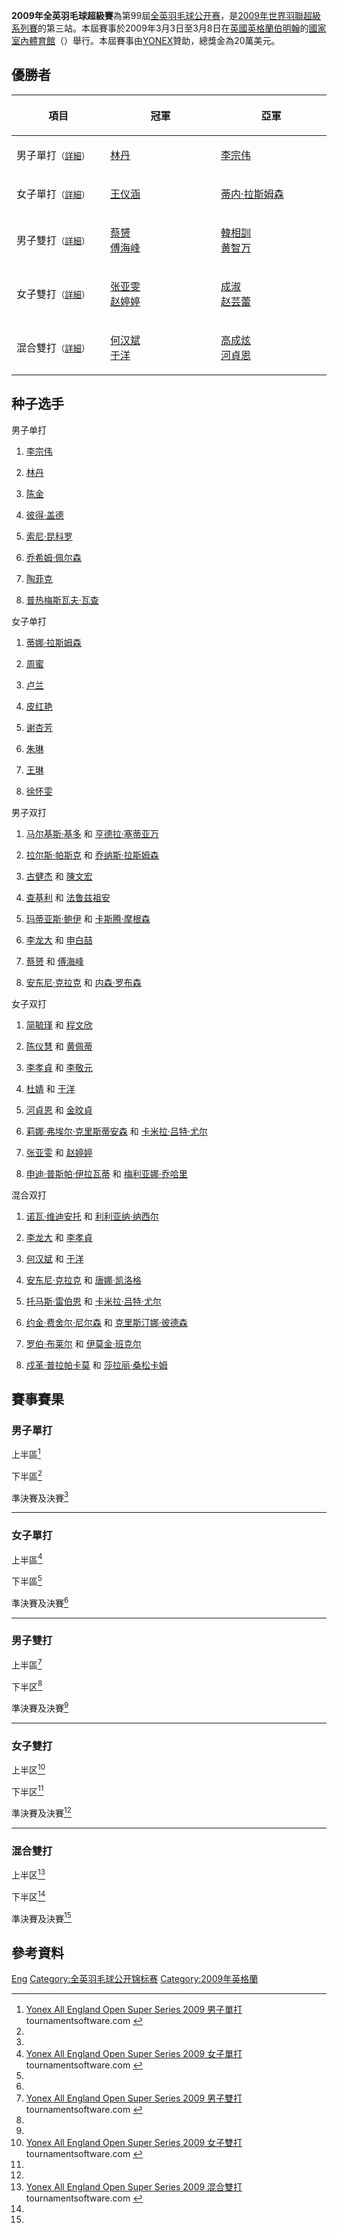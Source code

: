 {{noteTA|G1=Badminton}}
{{infobox badminton event
|name           = 2009年全英羽毛球超級賽
|image          =
|size           = 
|caption        =
|dates          = 2009年3月3日－3月8日
|number_edition = 第99屆
|level          = 2B
|prize_money    = 20萬美元
|location       = {{ENG}}[[伯明翰|伯明翰]]
|venue          = [[國家室內體育館|國家室內體育館]]
|previous       = 2008年全英羽毛球超級賽
|next           = 2010年全英羽毛球超級賽
}}
'''2009年全英羽毛球超級賽'''為第99屆[[全英羽毛球公开赛|全英羽毛球公开赛]]，是[[2009年世界羽聯超級系列賽|2009年世界羽聯超級系列賽]]的第三站。本屆賽事於2009年3月3日至3月8日在[[英國|英國]][[英格蘭|英格蘭]][[伯明翰|伯明翰]]的[[國家室內體育館|國家室內體育館]]（{{lang|en|National Indoor Arena}}）舉行。本屆賽事由[[YONEX|YONEX]]贊助，總獎金為20萬美元。

== 優勝者 ==
{| class=wikitable style="font-size:small"
!width="200"|項目
!width="250"|冠軍
!width="250"|亞軍
|-
|男子單打<small>（[[#男子單打|詳細]]）</small>
|{{flagicon|CHN}} [[林丹|林丹]]
|{{flagicon|MAS}} [[李宗伟|李宗伟]]
|-
|女子單打<small>（[[#女子單打|詳細]]）</small>
|{{flagicon|CHN}} [[王仪涵|王仪涵]]
|{{flagicon|DEN}} [[蒂内·拉斯姆森|蒂内·拉斯姆森]]
|-
|男子雙打<small>（[[#男子雙打|詳細]]）</small>
|{{flagicon|CHN}} [[蔡赟|蔡赟]]<br/>{{flagicon|CHN}} [[傅海峰|傅海峰]]
|{{flagicon|KOR}} [[韓相訓|韓相訓]]<br/>{{flagicon|KOR}} [[黄智万|黄智万]]
|-
|女子雙打<small>（[[#女子雙打|詳細]]）</small>
|{{flagicon|CHN}} [[张亚雯|张亚雯]]<br/>{{flagicon|CHN}} [[赵婷婷|赵婷婷]]
|{{flagicon|CHN}} [[成淑|成淑]]<br/>{{flagicon|CHN}} [[赵芸蕾|赵芸蕾]]
|-
|混合雙打<small>（[[#混合雙打|詳細]]）</small>
|{{flagicon|CHN}} [[何汉斌|何汉斌]]<br/>{{flagicon|CHN}} [[于洋_(羽毛球运动员)|于洋]]
|{{flagicon|KOR}} [[高成炫|高成炫]]<br/>{{flagicon|KOR}} [[河貞恩|河貞恩]]
|}

== 种子选手 ==
{{col-begin}}
{{col-2}}
;男子单打
#{{flagicon|MAS}} [[李宗伟|李宗伟]]
#{{flagicon|CHN}} [[林丹|林丹]]
#{{flagicon|CHN}} [[陈金|陈金]]
#{{flagicon|DEN}} [[彼得·盖德|彼得·盖德]]
#{{flagicon|INA}} [[索尼·昆科罗|索尼·昆科罗]]
#{{flagicon|DEN}} [[乔希姆·佩尔森|乔希姆·佩尔森]]
#{{flagicon|INA}} [[陶菲克·希达亚特|陶菲克]]
#{{flagicon|POL}} [[普热梅斯瓦夫·瓦查|普热梅斯瓦夫·瓦查]]
{{col-2}}
;女子单打
#{{flagicon|DEN}} [[蒂娜·拉斯姆森|蒂娜·拉斯姆森]]
#{{flagicon|HKG}} [[周蜜|周蜜]]
#{{flagicon|CHN}} [[卢兰|卢兰]]
#{{flagicon|FRA}} [[皮红艳|皮红艳]]
#{{flagicon|CHN}} [[谢杏芳|谢杏芳]]
#{{flagicon|CHN}} [[朱琳_(羽毛球运动员)|朱琳]]
#{{flagicon|CHN}} [[王琳_(羽毛球运动员)|王琳]]
#{{flagicon|GER}} [[徐怀雯|徐怀雯]]
{{col-end}}
{{col-begin}}
{{col-3}}
;男子双打
#{{flagicon|INA}} [[马尔基斯·基多|马尔基斯·基多]] 和 [[亨德拉·塞蒂亚万|亨德拉·塞蒂亚万]]
#{{flagicon|DEN}} [[拉尔斯·帕斯克|拉尔斯·帕斯克]] 和 [[乔纳斯·拉斯姆森|乔纳斯·拉斯姆森]]
#{{flagicon|MAS}} [[古健杰|古健杰]] 和 [[陳文宏_(羽毛球運動員)|陳文宏]]
#{{flagicon|MYS}} [[穆罕默德·查基利·阿布杜尔·拉蒂夫|查基利]] 和 [[穆罕默德·法鲁兹祖安·穆罕默德·塔扎里|法鲁兹祖安]]
#{{flagicon|DEN}} [[玛蒂亚斯·鲍伊|玛蒂亚斯·鲍伊]] 和 [[卡斯腾·摩根森|卡斯腾·摩根森]]
#{{flagicon|KOR}} [[李龙大|李龙大]] 和 [[申白喆|申白喆]]
#{{flagicon|CHN}} [[蔡赟|蔡赟]] 和 [[傅海峰|傅海峰]]
#{{flagicon|ENG}} [[安东尼·克拉克|安东尼·克拉克]] 和 [[内森·罗布森|内森·罗布森]]
{{col-3}}
;女子双打
#{{flagicon|TPE}} [[简毓瑾|简毓瑾]] 和 [[程文欣|程文欣]]
#{{flagicon|MAS}} [[陈仪慧|陈仪慧]] 和 [[黄佩蒂|黄佩蒂]]
#{{flagicon|KOR}} [[李孝貞_(羽毛球運動員)|李孝貞]] 和 [[李敬元|李敬元]]
#{{flagicon|CHN}} [[杜婧|杜婧]] 和 [[于洋_(羽毛球运动员)|于洋]]
#{{flagicon|KOR}} [[河貞恩|河貞恩]] 和 [[金旼貞|金旼貞]]
#{{flagicon|DEN}} [[莉娜·弗埃尔·克里斯蒂安森|莉娜·弗埃尔·克里斯蒂安森]] 和 [[卡米拉·吕特·尤尔|卡米拉·吕特·尤尔]]
#{{flagicon|CHN}} [[张亚雯|张亚雯]] 和 [[赵婷婷|赵婷婷]]
#{{flagicon|INA}} [[申迪·普斯帕·伊拉瓦蒂|申迪·普斯帕·伊拉瓦蒂]] 和 [[梅利亚娜·乔哈里|梅利亚娜·乔哈里]]
{{col-3}}
;混合双打
#{{flagicon|INA}} [[诺瓦·维迪安托|诺瓦·维迪安托]] 和 [[利利亚纳·纳西尔|利利亚纳·纳西尔]]
#{{flagicon|KOR}} [[李龙大|李龙大]] 和 [[李孝貞_(羽毛球運動員)|李孝貞]]
#{{flagicon|CHN}} [[何汉斌|何汉斌]] 和 [[于洋_(羽毛球运动员)|于洋]]
#{{flagicon|ENG}} [[安东尼·克拉克|安东尼·克拉克]] 和 [[唐娜·凯洛格|唐娜·凯洛格]]
#{{flagicon|DEN}} [[托马斯·雷伯恩|托马斯·雷伯恩]] 和 [[卡米拉·吕特·尤尔|卡米拉·吕特·尤尔]]
#{{flagicon|DEN}} [[约金·费舍尔·尼尔森|约金·费舍尔·尼尔森]] 和 [[克里斯汀娜·彼德森|克里斯汀娜·彼德森]]
#{{flagicon|ENG}} [[罗伯·布莱尔|罗伯·布莱尔]] 和 {{flagicon|SCO}} [[伊莫金·班克尔|伊莫金·班克尔]]
#{{flagicon|THA}} [[戍革·普拉帕卡莫|戍革·普拉帕卡莫]] 和 [[莎拉丽·桑松卡姆|莎拉丽·桑松卡姆]]
{{col-end}}

== 賽事賽果 ==
=== 男子單打 ===
;上半區<ref name="MS">[http://tournamentsoftware.com/sport/draw.aspx?id=F52CFDF6-3AB9-4A29-820C-CE30E6D7D260&draw=1 Yonex All England Open Super Series 2009 男子單打] {{Wayback|url=http://tournamentsoftware.com/sport/draw.aspx?id=F52CFDF6-3AB9-4A29-820C-CE30E6D7D260&draw=1 |date=20200605221422 }} tournamentsoftware.com {{en}}</ref>
{{16TeamBracket-Compact-Tennis3
| RD1-seed01=1
| RD1-team01={{flagicon|MAS}} '''[[李宗伟|李宗伟]]'''
| RD1-score01-1=19
| RD1-score01-2='''21'''
| RD1-score01-3='''21'''
| RD1-seed02=
| RD1-team02={{flagicon|CHN}} [[吕轶|吕轶]]
| RD1-score02-1='''21'''
| RD1-score02-2=16
| RD1-score02-3=11

| RD1-seed03=
| RD1-team03={{flagicon|GER}} [[马克·茨维布勒|马克·茨维布勒]]
| RD1-score03-1=14
| RD1-score03-2='''21'''
| RD1-score03-3='''22'''
| RD1-seed04=
| RD1-team04={{flagicon|Thailand}} [[文萨·波萨那|文萨·波萨那]]
| RD1-score04-1='''21'''
| RD1-score04-2=15
| RD1-score04-3=20

| RD1-seed05=5
| RD1-team05={{flagicon|INA}} '''[[索尼·昆科罗|索尼·昆科罗]]'''
| RD1-score05-1='''22'''
| RD1-score05-2='''21'''
| RD1-score05-3=
| RD1-seed06=Q
| RD1-team06={{flagicon|IND}} [[阿南·帕瓦尔|阿南·帕瓦尔]]
| RD1-score06-1=20
| RD1-score06-2=15
| RD1-score06-3=

| RD1-seed07=
| RD1-team07={{flagicon|NED}} [[迪基·帕尔亚玛|迪基·帕尔亚玛]]
| RD1-score07-1='''21'''
| RD1-score07-2=10
| RD1-score07-3=18
| RD1-seed08=
| RD1-team08='''{{flagicon|FIN}} [[维莱·朗|维莱·朗]]'''
| RD1-score08-1=14
| RD1-score08-2='''21'''
| RD1-score08-3='''21'''

| RD1-seed09=4
| RD1-team09={{flagicon|DEN}} '''[[彼得·盖德|彼得·盖德]]'''
| RD1-score09-1='''21'''
| RD1-score09-2='''21'''
| RD1-score09-3=
| RD1-seed10=
| RD1-team10={{flagicon|INA}} [[西蒙·桑托索|西蒙·桑托索]]
| RD1-score10-1=14
| RD1-score10-2=13
| RD1-score10-3=

| RD1-seed11=
| RD1-team11={{flagicon|MAS}} [[Sairul_Amar_Ayob|塞鲁阿莫]]
| RD1-score11-1=20
| RD1-score11-2=15
| RD1-score11-3=
| RD1-seed12=
| RD1-team12={{flagicon|HKG}} '''[[吳蔚|吳蔚]]'''
| RD1-score12-1='''22'''
| RD1-score12-2='''21'''
| RD1-score12-3=

| RD1-seed13=7
| RD1-team13={{flagicon|INA}} '''[[陶菲克·希达亚特|陶菲克]]'''
| RD1-score13-1='''21'''
| RD1-score13-2=15
| RD1-score13-3='''21'''
| RD1-seed14=
| RD1-team14={{flagicon|TPE}} [[謝裕興|謝裕興]]
| RD1-score14-1=19
| RD1-score14-2='''21'''
| RD1-score14-3=14

| RD1-seed15=
| RD1-team15={{flagicon|IND}} [[Chetan_Anand|阿南德]]
| RD1-score15-1='''21'''
| RD1-score15-2=17
| RD1-score15-3=12
| RD1-seed16=
| RD1-team16='''{{flagicon|ENG}} [[安德鲁·史密斯_(羽毛球运动员)|安德鲁·史密斯]]
| RD1-score16-1=6
| RD1-score16-2='''21'''
| RD1-score16-3='''21'''

| RD2-seed01=1
| RD2-team01={{flagicon|MAS}} '''[[李宗伟|李宗伟]]'''
| RD2-score01-1='''21'''
| RD2-score01-2='''21'''
| RD2-score01-3=
| RD2-seed02=
| RD2-team02={{flagicon|GER}} [[马克·茨维布勒|马克·茨维布勒]]
| RD2-score02-1=18
| RD2-score02-2=16
| RD2-score02-3=

| RD2-seed03=5
| RD2-team03={{flagicon|INA}} [[索尼·昆科罗|索尼·昆科罗]] (棄權)
| RD2-score03-1=
| RD2-score03-2=
| RD2-score03-3=
| RD2-seed04=
| RD2-team04={{flagicon|FIN}} '''[[维莱·朗|维莱·朗]]'''
| RD2-score04-1=
| RD2-score04-2=
| RD2-score04-3=

| RD2-seed05=4
| RD2-team05={{flagicon|DEN}} '''[[彼得·盖德|彼得·盖德]]'''
| RD2-score05-1='''21'''
| RD2-score05-2='''21'''
| RD2-score05-3=
| RD2-seed06=
| RD2-team06={{flagicon|HKG}} [[吳蔚|吳蔚]]
| RD2-score06-1=11
| RD2-score06-2=16
| RD2-score06-3=

| RD2-seed07=7
| RD2-team07={{flagicon|INA}} '''[[陶菲克·希达亚特|陶菲克]]'''
| RD2-score07-1=15
| RD2-score07-2='''21'''
| RD2-score07-3='''21'''
| RD2-seed08=
| RD2-team08={{flagicon|ENG}} [[安德鲁·史密斯_(羽毛球运动员)|安德鲁·史密斯]]
| RD2-score08-1='''21'''
| RD2-score08-2=15
| RD2-score08-3=16

| RD3-seed01=1
| RD3-team01={{flagicon|MAS}} '''[[李宗伟|李宗伟]]'''
| RD3-score01-1='''21'''
| RD3-score01-2='''21'''
| RD3-score01-3=
| RD3-seed02=
| RD3-team02={{flagicon|FIN}} [[维莱·朗|维莱·朗]]
| RD3-score02-1=9
| RD3-score02-2=9
| RD3-score02-3=

| RD3-seed03=4
| RD3-team03={{flagicon|DEN}} [[彼得·盖德|彼得·盖德]]
| RD3-score03-1=17
| RD3-score03-2=18
| RD3-score03-3=
| RD3-seed04=7
| RD3-team04={{flagicon|INA}} '''[[陶菲克·希达亚特|陶菲克]]'''
| RD3-score04-1='''21'''
| RD3-score04-2='''21'''
| RD3-score04-3=

| RD4-seed01=1
| RD4-team01={{flagicon|MAS}} '''[[李宗伟|李宗伟]]'''
| RD4-score01-1='''21'''
| RD4-score01-2='''21'''
| RD4-score01-3=
| RD4-seed02=7
| RD4-team02={{flagicon|INA}} [[陶菲克·希达亚特|陶菲克]]
| RD4-score02-1=8
| RD4-score02-2=13
| RD4-score02-3=
}}
;下半區<ref name="MS"/>
{{16TeamBracket-Compact-Tennis3
| RD1-seed01=Q
| RD1-team01={{flagicon|FRA}} [[布里斯·利弗德斯|布里斯·利弗德斯]]
| RD1-score01-1='''21'''
| RD1-score01-2=12
| RD1-score01-3=16
| RD1-seed02=
| RD1-team02='''{{flagicon|MAS}} [[李传成|李传成]]
| RD1-score02-1=10
| RD1-score02-2='''21'''
| RD1-score02-3='''21'''

| RD1-seed03=
| RD1-team03={{flagicon|JPN}} '''[[佐佐木翔|佐佐木翔]]'''
| RD1-score03-1='''21'''
| RD1-score03-2='''22'''
| RD1-score03-3=
| RD1-seed04=8
| RD1-team04={{flagicon|POL}} [[普热梅斯瓦夫·瓦查|普热梅斯瓦夫·瓦查]]
| RD1-score04-1=15
| RD1-score04-2=20
| RD1-score04-3=

| RD1-seed05=
| RD1-team05={{flagicon|IND}} [[阿尔温德·巴特|阿尔温德·巴特]]
| RD1-score05-1=19
| RD1-score05-2=20
| RD1-score05-3=
| RD1-seed06=Q
| RD1-team06={{flagicon|CHN}} '''[[龚伟杰|龚伟杰]]'''
| RD1-score06-1='''21'''
| RD1-score06-2='''22'''
| RD1-score06-3=

| RD1-seed07=
| RD1-team07={{flagicon|JPN}} [[田兒賢一|田兒賢一]]
| RD1-score07-1=7
| RD1-score07-2='''21'''
| RD1-score07-3=14
| RD1-seed08=3
| RD1-team08={{flagicon|CHN}} '''[[陈金|陈金]]'''
| RD1-score08-1='''21'''
| RD1-score08-2=15
| RD1-score08-3='''21'''

| RD1-seed09=
| RD1-team09={{flagicon|DEN}} '''[[简·奥·约根森|简·奥·约根森]]'''
| RD1-score09-1='''21'''
| RD1-score09-2='''21'''
| RD1-score09-3=
| RD1-seed10=
| RD1-team10={{flagicon|MAS}} [[黃綜翰|黃綜翰]]
| RD1-score10-1=13
| RD1-score10-2=15
| RD1-score10-3=

| RD1-seed11=
| RD1-team11={{flagicon|HKG}} [[陳仁傑|陳仁傑]]
| RD1-score11-1=16
| RD1-score11-2=9
| RD1-score11-3=
| RD1-seed12=6
| RD1-team12={{flagicon|DEN}} '''[[乔希姆·佩尔森|乔希姆·佩尔森]]'''
| RD1-score12-1='''21'''
| RD1-score12-2='''21'''
| RD1-score12-3=

| RD1-seed13=
| RD1-team13={{flagicon|NED}} [[方發財|方發財]]
| RD1-score13-1=17
| RD1-score13-2=19
| RD1-score13-3=
| RD1-seed14=
| RD1-team14='''{{flagicon|CHN}} [[鲍春来|鲍春来]]
| RD1-score14-1='''21
| RD1-score14-2='''21
| RD1-score14-3=

| RD1-seed15=
| RD1-team15={{flagicon|IND}} [[阿努普·斯里达尔|阿努普·斯里达尔]]
| RD1-score15-1=13
| RD1-score15-2=14
| RD1-score15-3=
| RD1-seed16=2
| RD1-team16={{flagicon|CHN}} '''[[林丹|林丹]]'''
| RD1-score16-1='''21'''
| RD1-score16-2='''21'''
| RD1-score16-3=

| RD2-seed01=
| RD2-team01={{flagicon|MAS}} [[李传成|李传成]]
| RD2-score01-1=11
| RD2-score01-2=12
| RD2-score01-3=
| RD2-seed02=
| RD2-team02={{flagicon|JPN}} '''[[佐佐木翔|佐佐木翔]]'''
| RD2-score02-1='''21'''
| RD2-score02-2='''21'''
| RD2-score02-3=

| RD2-seed03=Q
| RD2-team03={{flagicon|CHN}} [[龚伟杰|龚伟杰]]
| RD2-score03-1=10
| RD2-score03-2=10
| RD2-score03-3=
| RD2-seed04=3
| RD2-team04={{flagicon|CHN}} '''[[陈金|陈金]]'''
| RD2-score04-1='''21'''
| RD2-score04-2='''21'''
| RD2-score04-3=

| RD2-seed05=
| RD2-team05={{flagicon|DEN}} [[简·奥·约根森|简·奥·约根森]]
| RD2-score05-1=15
| RD2-score05-2=18
| RD2-score05-3=
| RD2-seed06=6
| RD2-team06={{flagicon|DEN}} '''[[乔希姆·佩尔森|乔希姆·佩尔森]]'''
| RD2-score06-1='''21'''
| RD2-score06-2='''21'''
| RD2-score06-3=

| RD2-seed07=
| RD2-team07={{flagicon|CHN}} [[鲍春来|鲍春来]]
| RD2-score07-1=14
| RD2-score07-2=13
| RD2-score07-3=
| RD2-seed08=2
| RD2-team08={{flagicon|CHN}} '''[[林丹|林丹]]'''
| RD2-score08-1='''21
| RD2-score08-2='''21
| RD2-score08-3=

| RD3-seed01=
| RD3-team01={{flagicon|JPN}} [[佐佐木翔|佐佐木翔]]
| RD3-score01-1='''21'''
| RD3-score01-2=13
| RD3-score01-3=19
| RD3-seed02=3
| RD3-team02={{flagicon|CHN}} '''[[陈金|陈金]]'''
| RD3-score02-1=14
| RD3-score02-2='''21'''
| RD3-score02-3='''21'''

| RD3-seed03=6
| RD3-team03={{flagicon|DEN}} [[乔希姆·佩尔森|乔希姆·佩尔森]]
| RD3-score03-1=13
| RD3-score03-2=6
| RD3-score03-3=
| RD3-seed04=2
| RD3-team04={{flagicon|CHN}} '''[[林丹|林丹]]'''
| RD3-score04-1='''21'''
| RD3-score04-2='''21'''
| RD3-score04-3=

| RD4-seed01=3
| RD4-team01={{flagicon|CHN}} [[陈金|陈金]] (中途退出)
| RD4-score01-1=12
| RD4-score01-2=6
| RD4-score01-3=
| RD4-seed02=2
| RD4-team02={{flagicon|CHN}} '''[[林丹|林丹]]'''
| RD4-score02-1='''21'''
| RD4-score02-2=11
| RD4-score02-3=
}}
;準決賽及決賽<ref name="MS"/>
{{4TeamBracket-Tennis3-v2
| team-width=200
| RD1-seed1=1
| RD1-team1={{flagicon|MAS}} '''[[李宗伟|李宗伟]]'''
| RD1-score1-1='''21'''
| RD1-score1-2='''21'''
| RD1-score1-3=
| RD1-seed2=7
| RD1-team2={{flagicon|INA}} [[陶菲克·希达亚特|陶菲克]]
| RD1-score2-1=8
| RD1-score2-2=13
| RD1-score2-3=

| RD1-seed3=3
| RD1-team3={{flagicon|CHN}} [[陈金|陈金]] (中途退出)
| RD1-score3-1=12
| RD1-score3-2=''6
| RD1-score3-3=
| RD1-seed4=2
| RD1-team4='''{{flagicon|CHN}} [[林丹|林丹]]
| RD1-score4-1='''21
| RD1-score4-2=''11
| RD1-score4-3=

| RD2-seed1=1
| RD2-team1={{flagicon|MAS}} [[李宗伟|李宗伟]]
| RD2-score1-1=19
| RD2-score1-2=12
| RD2-score1-3=
| RD2-seed2=2
| RD2-team2='''{{flagicon|CHN}} [[林丹|林丹]]
| RD2-score2-1='''21
| RD2-score2-2='''21
| RD2-score2-3=
}}
----
=== 女子單打 ===
;上半區<ref name="WS">[http://tournamentsoftware.com/sport/draw.aspx?id=F52CFDF6-3AB9-4A29-820C-CE30E6D7D260&draw=3 Yonex All England Open Super Series 2009 女子單打] {{Wayback|url=http://tournamentsoftware.com/sport/draw.aspx?id=F52CFDF6-3AB9-4A29-820C-CE30E6D7D260&draw=3 |date=20200606013740 }} tournamentsoftware.com {{en}}</ref>
{{16TeamBracket-Compact-Tennis3
| RD1-seed01=1
| RD1-team01='''{{flagicon|DEN}} [[蒂内·拉斯穆森|蒂内·拉斯穆森]]
| RD1-score01-1='''21
| RD1-score01-2='''21
| RD1-score01-3=
| RD1-seed02=
| RD1-team02={{flagicon|SIN}} [[邢爱英|邢爱英]]
| RD1-score02-1=17
| RD1-score02-2=15
| RD1-score02-3=

| RD1-seed03=
| RD1-team03={{flagicon|UKR}} '''[[拉里莎·格里加|拉里莎·格里加]]'''
| RD1-score03-1=18
| RD1-score03-2='''21
| RD1-score03-3='''21
| RD1-seed04=
| RD1-team04={{flagicon|NED}} [[姚洁|姚洁]]
| RD1-score04-1='''21
| RD1-score04-2=14
| RD1-score04-3=12

| RD1-seed05=7
| RD1-team05={{flagicon|CHN}} '''[[王琳_(羽毛球运动员)|王琳]]'''
| RD1-score05-1='''21
| RD1-score05-2='''21
| RD1-score05-3=
| RD1-seed06=
| RD1-team06={{flagicon|ENG}} [[伊丽莎白·卡恩|伊丽莎白·卡恩]]
| RD1-score06-1=9
| RD1-score06-2=11
| RD1-score06-3=

| RD1-seed07=
| RD1-team07={{flagicon|HKG}} '''[[葉姵延|葉姵延]]'''
| RD1-score07-1='''22'''
| RD1-score07-2='''21
| RD1-score07-3=
| RD1-seed08=Q
| RD1-team08={{flagicon|ENG}} [[Jill_Pittard|吉尔·皮塔德]]
| RD1-score08-1=20
| RD1-score08-2=13
| RD1-score08-3=

| RD1-seed09=3
| RD1-team09='''{{flagicon|CHN}} [[卢兰|卢兰]]
| RD1-score09-1='''21
| RD1-score09-2='''21
| RD1-score09-3=
| RD1-seed10=
| RD1-team10={{flagicon|JPN}} [[後藤愛|後藤愛]]
| RD1-score10-1=19
| RD1-score10-2=9
| RD1-score10-3=

| RD1-seed11=
| RD1-team11={{flagicon|INA}} [[皮娅·泽巴迪娅·贝尔纳德特|P·Z·贝尔纳德特]]
| RD1-score11-1='''21
| RD1-score11-2=17
| RD1-score11-3=13
| RD1-seed12=
| RD1-team12='''{{flagicon|NED}} [[茱蒂·梅伦迪克|茱蒂·梅伦迪克]]
| RD1-score12-1=14
| RD1-score12-2='''21
| RD1-score12-3='''21

| RD1-seed13=6
| RD1-team13={{flagicon|CHN}} [[朱琳_(羽毛球运动员)|朱琳]]
| RD1-score13-1=17
| RD1-score13-2=11
| RD1-score13-3=
| RD1-seed14=
| RD1-team14='''{{flagicon|CHN}} [[蔣燕皎|蔣燕皎]]
| RD1-score14-1='''21
| RD1-score14-2='''21
| RD1-score14-3=

| RD1-seed15=PFQ
| RD1-team15='''{{flagicon|KOR}} [[裴延姝|裴延姝]]
| RD1-score15-1='''21
| RD1-score15-2=17
| RD1-score15-3='''21
| RD1-seed16=
| RD1-team16={{flagicon|THA}} [[莎拉姬·波萨娜|莎拉姬·波萨娜]]
| RD1-score16-1=18
| RD1-score16-2='''21
| RD1-score16-3=18

| RD2-seed01=1
| RD2-team01='''{{flagicon|DEN}} [[蒂内·拉斯穆森|蒂内·拉斯穆森]]
| RD2-score01-1='''21
| RD2-score01-2='''21
| RD2-score01-3=
| RD2-seed02=
| RD2-team02={{flagicon|UKR}} [[拉里莎·格里加|拉里莎·格里加]]
| RD2-score02-1=12
| RD2-score02-2=13
| RD2-score02-3=

| RD2-seed03=7
| RD2-team03={{flagicon|CHN}} [[王琳_(羽毛球运动员)|王琳]]
| RD2-score03-1='''21
| RD2-score03-2=24
| RD2-score03-3=19
| RD2-seed04=
| RD2-team04={{flagicon|HKG}} '''[[叶姵延|叶姵延]]'''
| RD2-score04-1=15
| RD2-score04-2='''26
| RD2-score04-3='''21

| RD2-seed05=3
| RD2-team05={{flagicon|CHN}} '''[[卢兰|卢兰]]'''
| RD2-score05-1='''21
| RD2-score05-2=14
| RD2-score05-3='''21
| RD2-seed06=
| RD2-team06={{flagicon|NED}} [[茱蒂·梅伦迪克|茱蒂·梅伦迪克]]
| RD2-score06-1=7
| RD2-score06-2='''21
| RD2-score06-3=15

| RD2-seed07=
| RD2-team07={{flagicon|CHN}} '''[[蔣燕皎|蔣燕皎]]'''
| RD2-score07-1='''25
| RD2-score07-2=16
| RD2-score07-3='''21
| RD2-seed08=PFQ
| RD2-team08={{flagicon|KOR}} [[裴延姝|裴延姝]]
| RD2-score08-1=23
| RD2-score08-2='''21
| RD2-score08-3=8

| RD3-seed01=1
| RD3-team01='''{{flagicon|DEN}} [[蒂内·拉斯穆森|蒂内·拉斯穆森]]
| RD3-score01-1='''21
| RD3-score01-2=18
| RD3-score01-3='''21
| RD3-seed02=
| RD3-team02={{flagicon|HKG}} [[叶姵延|叶姵延]]
| RD3-score02-1=17
| RD3-score02-2='''21
| RD3-score02-3=16

| RD3-seed03=3
| RD3-team03={{flagicon|CHN}} [[卢兰|卢兰]]
| RD3-score03-1=18
| RD3-score03-2=20
| RD3-score03-3=
| RD3-seed04=
| RD3-team04={{flagicon|CHN}} '''[[蔣燕皎|蔣燕皎]]'''
| RD3-score04-1='''21
| RD3-score04-2='''22
| RD3-score04-3=

| RD4-seed01=1
| RD4-team01='''{{flagicon|DEN}} [[蒂内·拉斯穆森|蒂内·拉斯穆森]]
| RD4-score01-1=22
| RD4-score01-2='''25
| RD4-score01-3='''21
| RD4-seed02=
| RD4-team02={{flagicon|CHN}} [[蔣燕皎|蔣燕皎]]
| RD4-score02-1='''24'''
| RD4-score02-2=23
| RD4-score02-3=15
}}

;下半區<ref name="WS"/>
{{16TeamBracket-Compact-Tennis3
| RD1-seed01=
| RD1-team01={{flagicon|RUS}} [[艾拉·迪尔|艾拉·迪尔]]
| RD1-score01-1=14
| RD1-score01-2=13
| RD1-score01-3=
| RD1-seed02=
| RD1-team02='''{{flagicon|MAS}} [[黄佩娴|黄佩娴]]
| RD1-score02-1='''21
| RD1-score02-2='''21
| RD1-score02-3=

| RD1-seed03=
| RD1-team03={{flagicon|KOR}} [[黄慧渊|黄慧渊]]
| RD1-score03-1=15
| RD1-score03-2='''21
| RD1-score03-3=19
| RD1-seed04=8
| RD1-team04={{flagicon|GER}} '''[[徐怀雯|徐怀雯]]'''
| RD1-score04-1='''21
| RD1-score04-2=18
| RD1-score04-3='''21

| RD1-seed05=Q
| RD1-team05={{flagicon|DEN}} '''[[Nanna_Brosolat_Jensen|N·B·简森]]'''
| RD1-score05-1=13
| RD1-score05-2='''21
| RD1-score05-3='''21
| RD1-seed06=
| RD1-team06={{flagicon|SCO}} [[苏珊·休斯|苏珊·休斯]]
| RD1-score06-1='''21
| RD1-score06-2=16
| RD1-score06-3=17

| RD1-seed07=
| RD1-team07={{flagicon|IND}} [[塞娜·内维尔|塞娜·内维尔]]
| RD1-score07-1=15
| RD1-score07-2=16
| RD1-score07-3=
| RD1-seed08=4
| RD1-team08={{flagicon|FRA}} [[皮红艳|皮红艳]]
| RD1-score08-1='''21
| RD1-score08-2='''21
| RD1-score08-3=

| RD1-seed09=Q
| RD1-team09={{flagicon|BUL}} [[琳达·塞奇妮|琳达·塞奇妮]]
| RD1-score09-1=12
| RD1-score09-2=15
| RD1-score09-3=
| RD1-seed10=
| RD1-team10={{flagicon|INA}} '''[[阿德里安蒂·菲尔达萨里|A·菲尔达萨里]]'''
| RD1-score10-1='''21
| RD1-score10-2='''21
| RD1-score10-3=

| RD1-seed11=Q
| RD1-team11={{flagicon|KOR}} [[張水榮|張水榮]]
| RD1-score11-1=9
| RD1-score11-2=7
| RD1-score11-3=
| RD1-seed12=5
| RD1-team12={{flagicon|CHN}} '''[[谢杏芳|谢杏芳]]'''
| RD1-score12-1=21
| RD1-score12-2=21
| RD1-score12-3=

| RD1-seed13=
| RD1-team13={{flagicon|CHN}} '''[[王仪涵|王仪涵]]''' 
| RD1-score13-1='''21
| RD1-score13-2='''24'''
| RD1-score13-3=
| RD1-seed14=PFQ
| RD1-team14={{flagicon|JPN}} [[樽野惠|樽野惠]]
| RD1-score14-1=10
| RD1-score14-2=22
| RD1-score14-3=

| RD1-seed15=PFQ
| RD1-team15={{flagicon|MAS}} [[謝麗雅|謝麗雅]]
| RD1-score15-1=16
| RD1-score15-2=9
| RD1-score15-3=
| RD1-seed16=2
| RD1-team16={{flagicon|HKG}} '''[[周蜜|周蜜]]'''
| RD1-score16-1='''21
| RD1-score16-2='''21
| RD1-score16-3=

| RD2-seed01=
| RD2-team01={{flagicon|MAS}} '''[[黄佩娴|黄佩娴]]'''
| RD2-score01-1='''23'''
| RD2-score01-2=15
| RD2-score01-3='''21
| RD2-seed02=8
| RD2-team02={{flagicon|GER}} [[徐怀雯|徐怀雯]]
| RD2-score02-1=21
| RD2-score02-2='''21
| RD2-score02-3=16

| RD2-seed03=Q
| RD2-team03={{flagicon|DEN}} '''[[Nanna_Brosolat_Jensen|N·B·简森]]'''
| RD2-score03-1='''21
| RD2-score03-2=14
| RD2-score03-3='''21
| RD2-seed04=4
| RD2-team04={{flagicon|FRA}} [[皮红艳|皮红艳]]
| RD2-score04-1=18
| RD2-score04-2='''21
| RD2-score04-3=19

| RD2-seed05=
| RD2-team05={{flagicon|INA}} [[阿德里安蒂·菲尔达萨里|A·菲尔达萨里]]
| RD2-score05-1=15
| RD2-score05-2=11
| RD2-score05-3=
| RD2-seed06=5
| RD2-team06={{flagicon|CHN}} '''[[谢杏芳|谢杏芳]]'''
| RD2-score06-1='''21
| RD2-score06-2='''21
| RD2-score06-3=

| RD2-seed07=
| RD2-team07={{flagicon|CHN}} '''[[王仪涵|王仪涵]]'''
| RD2-score07-1='''21
| RD2-score07-2=18
| RD2-score07-3='''23'''
| RD2-seed08=2
| RD2-team08={{flagicon|HKG}} [[周蜜|周蜜]]
| RD2-score08-1=19
| RD2-score08-2='''21
| RD2-score08-3=21

| RD3-seed01=
| RD3-team01={{flagicon|MAS}} [[黄佩娴|黄佩娴]]
| RD3-score01-1=16
| RD3-score01-2=16
| RD3-score01-3=
| RD3-seed02=Q
| RD3-team02={{flagicon|DEN}} '''[[Nanna_Brosolat_Jensen|N·B·简森]]'''
| RD3-score02-1='''21
| RD3-score02-2='''21
| RD3-score02-3=

| RD3-seed03=5
| RD3-team03={{flagicon|CHN}} [[谢杏芳|谢杏芳]]
| RD3-score03-1=9
| RD3-score03-2=13
| RD3-score03-3=
| RD3-seed04=
| RD3-team04={{flagicon|CHN}} '''[[王仪涵|王仪涵]]'''
| RD3-score04-1='''21
| RD3-score04-2='''21
| RD3-score04-3=

| RD4-seed01=Q
| RD4-team01={{flagicon|DEN}} [[Nanna_Brosolat_Jensen|N·B·简森]]
| RD4-score01-1=11
| RD4-score01-2=7
| RD4-score01-3=
| RD4-seed02=
| RD4-team02={{flagicon|CHN}} '''[[王仪涵|王仪涵]]'''
| RD4-score02-1='''21
| RD4-score02-2='''21
| RD4-score02-3=
}}
;準決賽及決賽<ref name="WS"/>
{{4TeamBracket-Tennis3-v2
| team-width=200
| RD1-seed1=1
| RD1-team1='''{{flagicon|DEN}} [[蒂内·拉斯穆森|蒂内·拉斯穆森]]
| RD1-score1-1=22
| RD1-score1-2='''25
| RD1-score1-3='''21
| RD1-seed2=
| RD1-team2={{flagicon|CHN}} [[蔣燕皎|蔣燕皎]]
| RD1-score2-1='''24
| RD1-score2-2=23
| RD1-score2-3=15

| RD1-seed3=Q
| RD1-team3={{flagicon|DEN}} [[Nanna_Brosolat_Jensen|N·B·简森]]
| RD1-score3-1=11
| RD1-score3-2=7
| RD1-score3-3=
| RD1-seed4=
| RD1-team4='''{{flagicon|CHN}} [[王仪涵|王仪涵]]
| RD1-score4-1='''21
| RD1-score4-2='''21
| RD1-score4-3=

| RD2-seed1=1
| RD2-team1={{flagicon|DEN}} [[蒂内·拉斯穆森|蒂内·拉斯穆森]]
| RD2-score1-1=19
| RD2-score1-2='''23
| RD2-score1-3=11
| RD2-seed2=
| RD2-team2='''{{flagicon|CHN}} [[王仪涵|王仪涵]]
| RD2-score2-1='''21
| RD2-score2-2=21
| RD2-score2-3='''21
}}
----

=== 男子雙打 ===
;上半區<ref name="MD">[http://tournamentsoftware.com/sport/draw.aspx?id=F52CFDF6-3AB9-4A29-820C-CE30E6D7D260&draw=5 Yonex All England Open Super Series 2009 男子雙打] {{Wayback|url=http://tournamentsoftware.com/sport/draw.aspx?id=F52CFDF6-3AB9-4A29-820C-CE30E6D7D260&draw=5 |date=20200606010454 }} tournamentsoftware.com {{en}}</ref>
{{16TeamBracket-Compact-Tennis3
| RD1-seed01=PFQ
| RD1-team01='''{{flagicon|DEN}} [[Kasper_Faust_Henriksen|卡斯珀·浮士德·亨里克森]]<br /> {{flagicon|DEN}} [[克里斯蒂安·约翰·斯科夫高|C·约翰·斯科夫高]]
| RD1-score01-1=14
| RD1-score01-2='''21
| RD1-score01-3='''21
| RD1-seed02= 
| RD1-team02={{flagicon|GER}} [[克里斯托夫·霍普|克里斯托夫·霍普]]<br /> {{flagicon|GER}} [[约翰尼斯·斯科特勒|约翰尼斯·斯科特勒]]
| RD1-score02-1='''21
| RD1-score02-2=18
| RD1-score02-3=19

| RD1-seed03= 
| RD1-team03='''{{flagicon|INA}} [[穆罕默德·阿赫桑|穆罕默德·阿赫桑]]<br /> {{flagicon|INA}} [[博纳·塞普特纳|博纳·塞普特纳]]
| RD1-score03-1='''21
| RD1-score03-2=16
| RD1-score03-3='''21
| RD1-seed04=Q
| RD1-team04={{flagicon|CHN}} [[何汉斌|何汉斌]]<br /> {{flagicon|CHN}} [[孙君杰|孙君杰]]
| RD1-score04-1=15
| RD1-score04-2='''21
| RD1-score04-3=15

| RD1-seed05=6
| RD1-team05='''{{flagicon|KOR}} [[李龍大|李龍大]]<br /> {{flagicon|KOR}} [[申白喆|申白喆]]
| RD1-score05-1='''21
| RD1-score05-2='''21
| RD1-score05-3= 
| RD1-seed06= 
| RD1-team06={{flagicon|TPE}} [[方介民|方介民]]<br /> {{flagicon|TPE}} [[李勝木|李勝木]]
| RD1-score06-1=19
| RD1-score06-2=18
| RD1-score06-3= 

| RD1-seed07= 
| RD1-team07={{flagicon|NED}} '''[[约瑞特·德鲁伊特|约瑞特·德鲁伊特]]<br /> {{flagicon|NED}} [[Jürgen_Wouters|于尔根·沃特斯]]
| RD1-score07-1='''21
| RD1-score07-2=12
| RD1-score07-3='''22
| RD1-seed08= 
| RD1-team08={{flagicon|ENG}} [[克里斯·兰格里奇|克里斯·兰格里奇]]<br /> {{flagicon|ENG}} [[David_Lindley|戴维·林德利]]
| RD1-score08-1=14
| RD1-score08-2='''21
| RD1-score08-3=20

| RD1-seed09=4
| RD1-team09={{flagicon|MAS}} '''[[查基利阿都拉迪夫|查基利]]<br /> {{flagicon|MAS}} [[法鲁兹祖安|法鲁兹祖安]]
| RD1-score09-1='''22
| RD1-score09-2=12
| RD1-score09-3='''21
| RD1-seed10= 
| RD1-team10={{flagicon|INA}} [[约纳森·苏亚达玛·达苏基|约纳森·苏亚达玛·达苏基]]<br /> {{flagicon|INA}} [[里安·蘇克馬萬|里安·苏卡万]]
| RD1-score10-1=20
| RD1-score10-2='''21
| RD1-score10-3=18

| RD1-seed11= 
| RD1-team11={{flagicon|DEN}} '''[[安德斯·克里斯蒂安森|安德斯·克里斯蒂安森]]<br /> {{flagicon|DEN}} [[Simon_Mollyhus|西蒙·摩里哈斯]]
| RD1-score11-1=19
| RD1-score11-2='''21
| RD1-score11-3='''21
| RD1-seed12= 
| RD1-team12={{flagicon|ENG}} [[克里斯·爱德考克|克里斯·爱德考克]]<br /> {{flagicon|ENG}} [[罗伯·布莱尔|罗伯·布莱尔]]
| RD1-score12-1='''21
| RD1-score12-2=17
| RD1-score12-3=12

| RD1-seed13=8
| RD1-team13={{flagicon|ENG}} [[安东尼·克拉克|安东尼·克拉克]]<br /> {{flagicon|ENG}} [[内森·罗布森|内森·罗布森]] (棄權)
| RD1-score13-1= 
| RD1-score13-2= 
| RD1-score13-3= 
| RD1-seed14= 
| RD1-team14={{flagicon|KOR}} '''[[韓相訓|韓相訓]]<br /> {{flagicon|KOR}} [[黄智万|黄智万]]
| RD1-score14-1= 
| RD1-score14-2= 
| RD1-score14-3= 

| RD1-seed15= 
| RD1-team15={{flagicon|KOR}} [[曹建雨|曹建雨]]<br /> {{flagicon|KOR}} [[高成炫|高成炫]]
| RD1-score15-1=18
| RD1-score15-2=17
| RD1-score15-3= 
| RD1-seed16=Q
| RD1-team16={{flagicon|JPN}} '''[[早川賢一|早川賢一]]<br /> {{flagicon|JPN}} [[數野健太|數野健太]]
| RD1-score16-1='''21
| RD1-score16-2='''21
| RD1-score16-3= 

| RD2-seed01=PFQ
| RD2-team01={{flagicon|DEN}} [[Kasper_Faust_Henriksen|卡斯珀·浮士德·亨里克森]]<br /> {{flagicon|DEN}} [[克里斯蒂安·约翰·斯科夫高|C·约翰·斯科夫高]]
| RD2-score01-1='''21
| RD2-score01-2=17
| RD2-score01-3=14
| RD2-seed02= 
| RD2-team02={{flagicon|INA}} '''[[穆罕默德·阿赫桑|穆罕默德·阿赫桑]]<br /> {{flagicon|INA}} [[博纳·塞普特纳|博纳·塞普特纳]]
| RD2-score02-1=12
| RD2-score02-2='''21
| RD2-score02-3='''21

| RD2-seed03=6
| RD2-team03={{flagicon|KOR}} '''[[李龍大|李龍大]]<br /> {{flagicon|KOR}} [[申白喆|申白喆]]
| RD2-score03-1='''21
| RD2-score03-2='''21
| RD2-score03-3=
| RD2-seed04=
| RD2-team04={{flagicon|NED}} [[约瑞特·德鲁伊特|约瑞特·德鲁伊特]]<br /> {{flagicon|NED}} [[Jürgen_Wouters|于尔根·沃特斯]]
| RD2-score04-1=11
| RD2-score04-2=7
| RD2-score04-3=

| RD2-seed05=4
| RD2-team05={{flagicon|MAS}} '''[[查基利阿都拉迪夫|查基利]]<br /> {{flagicon|MAS}} [[法鲁兹祖安|法鲁兹祖安]]
| RD2-score05-1=21
| RD2-score05-2= 
| RD2-score05-3= 
| RD2-seed06= 
| RD2-team06={{flagicon|DEN}} [[安德斯·克里斯蒂安森|安德斯·克里斯蒂安森]]<br /> {{flagicon|DEN}} [[Simon_Mollyhus|西蒙·摩里哈斯]] (中途退出)
| RD2-score06-1=20
| RD2-score06-2= 
| RD2-score06-3= 

| RD2-seed07= 
| RD2-team07={{flagicon|KOR}} '''[[韓相訓|韓相訓]]<br /> {{flagicon|KOR}} [[黄智万|黄智万]]
| RD2-score07-1='''21
| RD2-score07-2='''21
| RD2-score07-3= 
| RD2-seed08=Q
| RD2-team08={{flagicon|JPN}} [[早川賢一|早川賢一]]<br /> {{flagicon|JPN}} [[數野健太|數野健太]]
| RD2-score08-1=15
| RD2-score08-2=15
| RD2-score08-3= 

| RD3-seed01= 
| RD3-team01={{flagicon|INA}} [[穆罕默德·阿赫桑|穆罕默德·阿赫桑]]<br /> {{flagicon|INA}} [[博纳·塞普特纳|博纳·塞普特纳]]
| RD3-score01-1='''21
| RD3-score01-2=15
| RD3-score01-3=14
| RD3-seed02=6
| RD3-team02={{flagicon|KOR}} '''[[李龍大|李龍大]]<br /> {{flagicon|KOR}} [[申白喆|申白喆]]
| RD3-score02-1=17
| RD3-score02-2='''21
| RD3-score02-3='''21

| RD3-seed03=4
| RD3-team03={{flagicon|MAS}} [[查基利阿都拉迪夫|查基利]]<br /> {{flagicon|MAS}} [[法鲁兹祖安|法鲁兹祖安]]
| RD3-score03-1=9
| RD3-score03-2=20
| RD3-score03-3= 
| RD3-seed04= 
| RD3-team04={{flagicon|KOR}} '''[[韓相訓|韓相訓]]<br /> {{flagicon|KOR}} [[黄智万|黄智万]]
| RD3-score04-1='''21
| RD3-score04-2='''22
| RD3-score04-3= 

| RD4-seed01=6
| RD4-team01={{flagicon|KOR}} [[李龍大|李龍大]]<br /> {{flagicon|KOR}} [[申白喆|申白喆]]
| RD4-score01-1=17
| RD4-score01-2=18
| RD4-score01-3=
| RD4-seed02=
| RD4-team02={{flagicon|KOR}} '''[[韓相訓|韓相訓]]<br /> {{flagicon|KOR}} [[黄智万|黄智万]]
| RD4-score02-1='''21
| RD4-score02-2='''21
| RD4-score02-3=
}}
;下半区<ref name="MD"/>
{{16TeamBracket-Compact-Tennis3
| RD1-seed01=Q
| RD1-team01={{flagicon|DEN}} [[拉斯马斯·邦德|拉斯马斯·邦德]]<br /> {{flagicon|DEN}} [[米克尔·德尔博·拉森|米克尔·德尔博·拉森]]
| RD1-score01-1=21
| RD1-score01-2=13
| RD1-score01-3= 
| RD1-seed02= 
| RD1-team02={{flagicon|GER}} '''[[麦克·福克斯|麦克·福克斯]]<br /> {{flagicon|GER}} [[英格·金德沃克|英格·金德沃克]]
| RD1-score02-1='''23
| RD1-score02-2='''21
| RD1-score02-3= 

| RD1-seed03=Q
| RD1-team03={{flagicon|CHN}} [[郭振东|郭振东]]<br /> {{flagicon|CHN}} [[徐晨|徐晨]]
| RD1-score03-1='''21
| RD1-score03-2=15
| RD1-score03-3=15
| RD1-seed04=5
| RD1-team04={{flagicon|DEN}} '''[[玛蒂亚斯·鲍伊|玛蒂亚斯·鲍伊]]<br /> {{flagicon|DEN}} [[卡斯腾·摩根森|卡斯腾·摩根森]]
| RD1-score04-1=17
| RD1-score04-2='''21
| RD1-score04-3='''21

| RD1-seed05= 
| RD1-team05={{flagicon|INA}} [[Joko_Riyadi|佐戈·瑞亚迪]]<br /> {{flagicon|INA}} [[陈甲亮|陈甲亮]]
| RD1-score05-1='''22
| RD1-score05-2=19
| RD1-score05-3=21
| RD1-seed06= 
| RD1-team06={{flagicon|MAS}} '''[[顏德財|顏德財]]<br /> {{flagicon|MAS}} [[陳斌生|陳斌生]]
| RD1-score06-1=20
| RD1-score06-2='''21
| RD1-score06-3='''23

| RD1-seed07= 
| RD1-team07={{flagicon|ENG}} [[理查德·艾德斯泰特|理查德·艾德斯泰特]]<br /> {{flagicon|ENG}} [[安德鲁·埃利斯|安德鲁·埃利斯]]
| RD1-score07-1='''21
| RD1-score07-2=7
| RD1-score07-3=19
| RD1-seed08=3
| RD1-team08={{flagicon|MAS}} '''[[古健杰|古健杰]]<br /> {{flagicon|MAS}} [[陳文宏_(羽毛球運動員)|陳文宏]]
| RD1-score08-1=15
| RD1-score08-2='''21
| RD1-score08-3='''21

| RD1-seed09= 
| RD1-team09={{flagicon|KOR}} '''[[權利九|權利九]]<br /> {{flagicon|KOR}} [[柳延星|柳延星]]
| RD1-score09-1='''22
| RD1-score09-2='''21
| RD1-score09-3= 
| RD1-seed10= 
| RD1-team10={{flagicon|POL}} [[麦克·罗高斯|麦克·罗高斯]]<br /> {{flagicon|POL}} [[罗伯特·马特斯亚克|罗伯特·马特斯亚克]]
| RD1-score10-1=20
| RD1-score10-2=17
| RD1-score10-3= 

| RD1-seed11= 
| RD1-team11={{flagicon|GER}} [[彼得·卡斯巴尔|彼得·卡斯巴尔]]<br /> {{flagicon|GER}} [[Roman_Spitko|罗曼·斯皮特科]]
| RD1-score11-1=15
| RD1-score11-2=14
| RD1-score11-3= 
| RD1-seed12=7
| RD1-team12={{flagicon|CHN}} '''[[蔡赟|蔡赟]]<br /> {{flagicon|CHN}} [[傅海峰|傅海峰]]
| RD1-score12-1='''21
| RD1-score12-2='''21
| RD1-score12-3= 

| RD1-seed13= 
| RD1-team13={{flagicon|JPN}} '''[[池田信太郎|池田信太郎]]<br /> {{flagicon|JPN}} [[坂本修一|坂本修一]]
| RD1-score13-1=11
| RD1-score13-2='''21
| RD1-score13-3='''21
| RD1-seed14= 
| RD1-team14={{flagicon|USA}} [[白国豪|白国豪]]<br /> {{flagicon|USA}} [[吴俊明|吴俊明]]
| RD1-score14-1='''21
| RD1-score14-2=18
| RD1-score14-3=11

| RD1-seed15= 
| RD1-team15={{flagicon|NED}} [[鲁德·博世|鲁德·博世]]<br /> {{flagicon|NED}} [[科恩·雷德|科恩·雷德]]
| RD1-score15-1=9
| RD1-score15-2=13
| RD1-score15-3= 
| RD1-seed16=2
| RD1-team16={{flagicon|DEN}} '''[[拉尔斯·帕斯克|拉尔斯·帕斯克]]<br /> {{flagicon|DEN}} [[乔纳斯·拉斯姆森|乔纳斯·拉斯姆森]]
| RD1-score16-1='''21
| RD1-score16-2='''21
| RD1-score16-3= 

| RD2-seed01= 
| RD2-team01={{flagicon|GER}} [[麦克·福克斯|麦克·福克斯]]<br /> {{flagicon|GER}} [[英格·金德沃克|英格·金德沃克]]
| RD2-score01-1=18
| RD2-score01-2=11
| RD2-score01-3= 
| RD2-seed02=5
| RD2-team02={{flagicon|DEN}} '''[[玛蒂亚斯·鲍伊|玛蒂亚斯·鲍伊]]<br /> {{flagicon|DEN}} [[卡斯腾·摩根森|卡斯腾·摩根森]]
| RD2-score02-1='''21
| RD2-score02-2='''21
| RD2-score02-3= 

| RD2-seed03= 
| RD2-team03={{flagicon|MAS}} [[顏德財|顏德財]]<br /> {{flagicon|MAS}} [[陳斌生|陳斌生]]
| RD2-score03-1=18
| RD2-score03-2=14
| RD2-score03-3= 
| RD2-seed04=3
| RD2-team04='''{{flagicon|MAS}} [[古健杰|古健杰]]<br /> {{flagicon|MAS}} [[陳文宏_(羽毛球運動員)|陳文宏]]
| RD2-score04-1='''21
| RD2-score04-2='''21
| RD2-score04-3= 

| RD2-seed05= 
| RD2-team05={{flagicon|KOR}} [[權利九|權利九]]<br /> {{flagicon|KOR}} [[柳延星|柳延星]]
| RD2-score05-1=13
| RD2-score05-2=10
| RD2-score05-3= 
| RD2-seed06=7 
| RD2-team06={{flagicon|CHN}} '''[[蔡赟|蔡赟]]<br /> {{flagicon|CHN}} [[傅海峰|傅海峰]]
| RD2-score06-1='''21
| RD2-score06-2='''21
| RD2-score06-3= 

| RD2-seed07= 
| RD2-team07={{flagicon|JPN}} [[池田信太郎|池田信太郎]]<br /> {{flagicon|JPN}} [[坂本修一|坂本修一]]
| RD2-score07-1=11
| RD2-score07-2=16
| RD2-score07-3= 
| RD2-seed08=2
| RD2-team08={{flagicon|DEN}} '''[[拉尔斯·帕斯克|拉尔斯·帕斯克]]<br /> {{flagicon|DEN}} [[乔纳斯·拉斯姆森|乔纳斯·拉斯姆森]]
| RD2-score08-1='''21
| RD2-score08-2='''21
| RD2-score08-3= 

| RD3-seed01=5
| RD3-team01={{flagicon|DEN}} '''[[玛蒂亚斯·鲍伊|玛蒂亚斯·鲍伊]]<br /> {{flagicon|DEN}} [[卡斯腾·摩根森|卡斯腾·摩根森]]
| RD3-score01-1='''21
| RD3-score01-2='''21
| RD3-score01-3= 
| RD3-seed02=3
| RD3-team02={{flagicon|MAS}} [[古健杰|古健杰]]<br /> {{flagicon|MAS}} [[陳文宏_(羽毛球運動員)|陳文宏]]
| RD3-score02-1=7
| RD3-score02-2=17
| RD3-score02-3= 

| RD3-seed03=7
| RD3-team03={{flagicon|CHN}} '''[[蔡赟|蔡赟]]<br /> {{flagicon|CHN}} [[傅海峰|傅海峰]]
| RD3-score03-1='''21
| RD3-score03-2='''21
| RD3-score03-3= 
| RD3-seed04=2
| RD3-team04={{flagicon|DEN}} [[拉尔斯·帕斯克|拉尔斯·帕斯克]]<br /> {{flagicon|DEN}} [[乔纳斯·拉斯姆森|乔纳斯·拉斯姆森]]
| RD3-score04-1=17
| RD3-score04-2=16
| RD3-score04-3= 

| RD4-seed01=5
| RD4-team01={{flagicon|DEN}} [[玛蒂亚斯·鲍伊|玛蒂亚斯·鲍伊]]<br /> {{flagicon|DEN}} [[卡斯腾·摩根森|卡斯腾·摩根森]]
| RD4-score01-1=21
| RD4-score01-2=14
| RD4-score01-3= 
| RD4-seed02=7
| RD4-team02={{flagicon|CHN}} '''[[蔡赟|蔡赟]]<br /> {{flagicon|CHN}} [[傅海峰|傅海峰]]
| RD4-score02-1='''23
| RD4-score02-2='''21
| RD4-score02-3= 
}}
;準決賽及決賽<ref name="MD"/>
{{4TeamBracket-Tennis3-v2
| team-width=200
| RD1-seed1=6
| RD1-team1={{flagicon|KOR}} [[李龍大|李龍大]] <br /> {{flagicon|KOR}} [[申白喆|申白喆]]
| RD1-score1-1=17
| RD1-score1-2=18
| RD1-score1-3= 
| RD1-seed2=
| RD1-team2={{flagicon|KOR}} '''[[韓相訓|韓相訓]] <br /> {{flagicon|KOR}} [[黄智万|黄智万]]
| RD1-score2-1='''21
| RD1-score2-2='''21
| RD1-score2-3=

| RD1-seed3=5
| RD1-team3={{flagicon|DEN}} [[玛蒂亚斯·鲍伊|玛蒂亚斯·鲍伊]] <br /> {{flagicon|DEN}} [[卡斯腾·摩根森|卡斯腾·摩根森]]
| RD1-score3-1=21
| RD1-score3-2=14
| RD1-score3-3=
| RD1-seed4=7
| RD1-team4={{flagicon|CHN}} '''[[蔡赟|蔡赟]] <br /> {{flagicon|CHN}} [[傅海峰|傅海峰]]
| RD1-score4-1='''23
| RD1-score4-2='''21
| RD1-score4-3=

| RD2-seed1= 
| RD2-team1={{flagicon|KOR}} [[韓相訓|韓相訓]] <br /> {{flagicon|KOR}} [[黄智万|黄智万]]
| RD2-score1-1=17
| RD2-score1-2=15
| RD2-score1-3=
| RD2-seed2=7
| RD2-team2={{flagicon|CHN}} '''[[蔡赟|蔡赟]] <br /> {{flagicon|CHN}} [[傅海峰|傅海峰]]
| RD2-score2-1='''21
| RD2-score2-2='''21
| RD2-score2-3=
}}
----

=== 女子雙打 ===
;上半区<ref name="WD">[http://tournamentsoftware.com/sport/draw.aspx?id=F52CFDF6-3AB9-4A29-820C-CE30E6D7D260&draw=7 Yonex All England Open Super Series 2009 女子雙打] {{Wayback|url=http://tournamentsoftware.com/sport/draw.aspx?id=F52CFDF6-3AB9-4A29-820C-CE30E6D7D260&draw=7 |date=20200606011442 }} tournamentsoftware.com {{en}}</ref>
{{16TeamBracket-Compact-Tennis3
| RD1-seed01=1
| RD1-team01='''{{flagicon|TPE}} [[程文欣|程文欣]]<br /> {{flagicon|TPE}} [[簡毓瑾|簡毓瑾]]
| RD1-score01-1=19
| RD1-score01-2='''21
| RD1-score01-3='''21
| RD1-seed02= 
| RD1-team02={{flagicon|INA}} [[尼蒂娅·克里欣达·马赫斯瓦里|N·K·马赫斯瓦里]]<br /> {{flagicon|INA}} [[格雷西娅·波利|格雷西娅·波利]]
| RD1-score02-1='''21
| RD1-score02-2=16
| RD1-score02-3=15

| RD1-seed03= 
| RD1-team03={{flagicon|ENG}} [[希瑟·奥利弗|希瑟·奥利弗]]<br /> {{flagicon|ENG}} [[萨曼塔·沃德|萨曼塔·沃德]]
| RD1-score03-1=12
| RD1-score03-2=8
| RD1-score03-3= 
| RD1-seed04= 
| RD1-team04={{flagicon|JPN}} '''[[藤井瑞希|藤井瑞希]]<br /> {{flagicon|JPN}} [[垣岩令佳|垣岩令佳]]
| RD1-score04-1='''21
| RD1-score04-2='''21
| RD1-score04-3= 

| RD1-seed05=8
| RD1-team05={{flagicon|INA}} [[申迪·普斯帕·伊拉瓦蒂|S·P·伊拉瓦蒂]]<br /> {{flagicon|INA}} [[梅利亚娜·乔哈里|梅利亚娜·乔哈里]]
| RD1-score05-1=15
| RD1-score05-2=18
| RD1-score05-3= 
| RD1-seed06= 
| RD1-team06={{flagicon|CHN}} '''[[成淑|成淑]]<br /> {{flagicon|CHN}} [[赵芸蕾|赵芸蕾]]
| RD1-score06-1='''21
| RD1-score06-2='''21
| RD1-score06-3= 

| RD1-seed07= 
| RD1-team07={{flagicon|SWE}} [[伊美利·兰纳森|伊美利·兰纳森]]<br /> {{flagicon|SWE}} [[埃玛·文贝里|埃玛·文贝里]]
| RD1-score07-1=15
| RD1-score07-2=19
| RD1-score07-3= 
| RD1-seed08= 
| RD1-team08={{flagicon|THA}} '''[[当甲农·阿伦革颂|D·阿伦革颂]]<br /> {{flagicon|THA}} [[恭差拉·沃拉威七猜恭|K·沃拉威七猜恭]]
| RD1-score08-1='''21
| RD1-score08-2='''21
| RD1-score08-3= 

| RD1-seed09=3
| RD1-team09={{flagicon|KOR}} '''[[李孝貞_(羽毛球運動員)|李孝貞]]<br /> {{flagicon|KOR}} [[李敬元|李敬元]]
| RD1-score09-1='''21
| RD1-score09-2='''21
| RD1-score09-3= 
| RD1-seed10= 
| RD1-team10={{flagicon|MAC}} [[張丹_(羽毛球運動員)|張丹]]<br /> {{flagicon|MAC}} [[張之博|張之博]]
| RD1-score10-1=18
| RD1-score10-2=11
| RD1-score10-3= 

| RD1-seed11=PFQ
| RD1-team11={{flagicon|MAS}} [[Ang_Li_Peng|洪俪萍]]<br /> {{flagicon|ENG}} [[Suzanne_Rayappan|苏珊·拉雅潘]]
| RD1-score11-1=10
| RD1-score11-2=14
| RD1-score11-3= 
| RD1-seed12= 
| RD1-team12={{flagicon|RUS}} '''[[Ekaterina_Ananina|E·安娜妮娜]]<br /> {{flagicon|RUS}} [[安娜斯塔西亚·鲁斯基赫|A·鲁斯基赫]]
| RD1-score12-1='''21
| RD1-score12-2='''21
| RD1-score12-3= 

| RD1-seed13=5
| RD1-team13={{flagicon|KOR}} '''[[河貞恩|河貞恩]]<br /> {{flagicon|KOR}} [[金旼貞|金旼貞]]
| RD1-score13-1='''22
| RD1-score13-2='''21
| RD1-score13-3= 
| RD1-seed14= 
| RD1-team14={{flagicon|SIN}} [[Liu_Fan_Frances|刘帆]]<br /> {{flagicon|SIN}} [[梁语嫣|梁语嫣]]
| RD1-score14-1=20
| RD1-score14-2=19
| RD1-score14-3= 

| RD1-seed15= 
| RD1-team15={{flagicon|IND}} [[瓦拉·古塔|瓦拉·古塔]]<br /> {{flagicon|IND}} [[Shruti_Kurian|施勒蒂·庫里安]]
| RD1-score15-1=9
| RD1-score15-2='''21
| RD1-score15-3=18
| RD1-seed16= 
| RD1-team16={{flagicon|MAS}} '''[[Haw_Chiou_Hwee|郝秀慧]]<br /> {{flagicon|MAS}} [[Lim_Pek_Siah|林碧霞]]
| RD1-score16-1='''21
| RD1-score16-2=19
| RD1-score16-3='''21

| RD2-seed01=1
| RD2-team01={{flagicon|TPE}} '''[[程文欣|程文欣]]<br /> {{flagicon|TPE}} [[簡毓瑾|簡毓瑾]]
| RD2-score01-1='''21
| RD2-score01-2='''21
| RD2-score01-3= 
| RD2-seed02= 
| RD2-team02={{flagicon|JPN}} [[藤井瑞希|藤井瑞希]]<br /> {{flagicon|JPN}} [[垣岩令佳|垣岩令佳]]
| RD2-score02-1=18
| RD2-score02-2=16
| RD2-score02-3= 

| RD2-seed03= 
| RD2-team03={{flagicon|CHN}} '''[[成淑|成淑]]<br /> {{flagicon|CHN}} [[赵芸蕾|赵芸蕾]]
| RD2-score03-1='''21
| RD2-score03-2='''21
| RD2-score03-3= 
| RD2-seed04= 
| RD2-team04={{flagicon|THA}} [[当甲农·阿伦革颂|D·阿伦革颂]]<br /> {{flagicon|THA}} [[恭差拉·沃拉威七猜恭|K·沃拉威七猜恭]]
| RD2-score04-1=10
| RD2-score04-2=6
| RD2-score04-3= 

| RD2-seed05=3
| RD2-team05={{flagicon|KOR}} '''[[李孝貞_(羽毛球運動員)|李孝貞]]<br /> {{flagicon|KOR}} [[李敬元|李敬元]]
| RD2-score05-1='''21
| RD2-score05-2='''21
| RD2-score05-3= 
| RD2-seed06= 
| RD2-team06={{flagicon|RUS}} [[Ekaterina_Ananina|E·安娜妮娜]]<br /> {{flagicon|RUS}} [[安娜斯塔西亚·鲁斯基赫|A·鲁斯基赫]]
| RD2-score06-1=18
| RD2-score06-2=9
| RD2-score06-3= 

| RD2-seed07=5
| RD2-team07={{flagicon|KOR}} '''[[河貞恩|河貞恩]]<br /> {{flagicon|KOR}} [[金旼貞|金旼貞]]
| RD2-score07-1='''21
| RD2-score07-2='''21
| RD2-score07-3= 
| RD2-seed08= 
| RD2-team08={{flagicon|MAS}} [[Haw_Chiou_Hwee|郝秀慧]]<br /> {{flagicon|MAS}} [[Lim_Pek_Siah|林碧霞]]
| RD2-score08-1=4
| RD2-score08-2=13
| RD2-score08-3= 

| RD3-seed01=1
| RD3-team01={{flagicon|TPE}} [[程文欣|程文欣]]<br /> {{flagicon|TPE}} [[簡毓瑾|簡毓瑾]]
| RD3-score01-1='''21
| RD3-score01-2=15
| RD3-score01-3=18
| RD3-seed02= 
| RD3-team02={{flagicon|CHN}} '''[[成淑|成淑]]<br /> {{flagicon|CHN}} [[赵芸蕾|赵芸蕾]]
| RD3-score02-1=19
| RD3-score02-2='''21
| RD3-score02-3='''21

| RD3-seed03=3
| RD3-team03={{flagicon|KOR}} [[李孝貞_(羽毛球運動員)|李孝貞]]<br /> {{flagicon|KOR}} [[李敬元|李敬元]] (棄權)
| RD3-score03-1= 
| RD3-score03-2= 
| RD3-score03-3= 
| RD3-seed04=5
| RD3-team04={{flagicon|KOR}} '''[[河貞恩|河貞恩]]<br /> {{flagicon|KOR}} [[金旼貞|金旼貞]]
| RD3-score04-1= 
| RD3-score04-2= 
| RD3-score04-3= 

| RD4-seed01= 
| RD4-team01={{flagicon|CHN}} '''[[成淑|成淑]]<br /> {{flagicon|CHN}} [[赵芸蕾|赵芸蕾]]
| RD4-score01-1=21
| RD4-score01-2='''21
| RD4-score01-3='''21
| RD4-seed02=5
| RD4-team02={{flagicon|KOR}} [[河貞恩|河貞恩]]<br /> {{flagicon|KOR}} [[金旼貞|金旼貞]]
| RD4-score02-1='''23
| RD4-score02-2=15
| RD4-score02-3=17
}}
;下半区<ref name="WD"/>
{{16TeamBracket-Compact-Tennis3
| RD1-seed01= 
| RD1-team01={{flagicon|MAS}} [[吳柳螢|吳柳螢]]<br /> {{flagicon|MAS}} [[黄惠龄|黄惠龄]]
| RD1-score01-1='''21
| RD1-score01-2=17
| RD1-score01-3=20
| RD1-seed02= 
| RD1-team02='''{{flagicon|ENG}} [[珍妮·沃尔沃克|珍妮·沃尔沃克]]<br /> {{flagicon|ENG}} [[加布里·怀特|加布里·怀特]]
| RD1-score02-1=19
| RD1-score02-2='''21
| RD1-score02-3='''22

| RD1-seed03= 
| RD1-team03={{flagicon|SIN}} [[欣塔·穆利亚·萨里|欣塔·穆利亚·萨里]]<br /> {{flagicon|SIN}} [[姚蕾|姚蕾]]
| RD1-score03-1='''21
| RD1-score03-2=18
| RD1-score03-3=19
| RD1-seed04=6
| RD1-team04='''{{flagicon|DEN}} [[莉娜·弗埃尔·克里斯蒂安森|L·F·克里斯蒂安森]]<br /> {{flagicon|DEN}} [[卡米拉·吕特·尤尔|K·吕特·尤尔]]
| RD1-score04-1=16
| RD1-score04-2='''21
| RD1-score04-3='''21

| RD1-seed05=PFQ
| RD1-team05={{flagicon|ENG}} [[Sarah_Bok|莎拉·博克]]<br /> {{flagicon|SCO}} [[吉莉·库珀|吉莉·库珀]]
| RD1-score05-1=17
| RD1-score05-2=16
| RD1-score05-3= 
| RD1-seed06= 
| RD1-team06='''{{flagicon|FRA}} [[劳拉·舒瓦内|劳拉·舒瓦内]]<br /> {{flagicon|FRA}} [[Weny_Rahmawati|韦尼·拉赫马瓦提]]
| RD1-score06-1='''21
| RD1-score06-2='''21
| RD1-score06-3= 

| RD1-seed07=Q
| RD1-team07={{flagicon|ENG}} [[妮古拉·塞尔方蒂尼|N·塞尔方蒂尼]]<br /> {{flagicon|ENG}} [[Rachel_Howard|R·霍华德]]
| RD1-score07-1=7
| RD1-score07-2=7
| RD1-score07-3= 
| RD1-seed08=4
| RD1-team08={{flagicon|CHN}} '''[[杜婧|杜婧]]<br /> {{flagicon|CHN}} [[于洋_(羽毛球运动员)|于洋]]
| RD1-score08-1='''21
| RD1-score08-2='''21
| RD1-score08-3= 

| RD1-seed09=Q
| RD1-team09={{flagicon|TPE}} [[陳曉歡|陳曉歡]]<br /> {{flagicon|TPE}} [[鄭韶婕|鄭韶婕]]
| RD1-score09-1=18
| RD1-score09-2='''21
| RD1-score09-3=13
| RD1-seed10=PFQ
| RD1-team10={{flagicon|KOR}} '''[[張藝娜|張藝娜]]<br /> {{flagicon|KOR}} [[Kim_Mi-young|金美荣]]
| RD1-score10-1='''21
| RD1-score10-2=19
| RD1-score10-3='''21

| RD1-seed11=Q
| RD1-team11={{flagicon|GER}} [[Annekatrin_Lillie|A·利利]]<br /> {{flagicon|GER}} [[比尔吉德·奥维泽尔|比尔吉德·奥维泽尔]]
| RD1-score11-1=9
| RD1-score11-2=17
| RD1-score11-3= 
| RD1-seed12=7
| RD1-team12={{flagicon|CHN}} '''[[张亚雯|张亚雯]]<br /> {{flagicon|CHN}} [[赵婷婷|赵婷婷]]
| RD1-score12-1='''21
| RD1-score12-2='''21
| RD1-score12-3= 

| RD1-seed13= 
| RD1-team13={{flagicon|CHN}} '''[[潘攀|潘攀]]<br /> {{flagicon|CHN}} [[田卿|田卿]]
| RD1-score13-1='''21
| RD1-score13-2='''21
| RD1-score13-3= 
| RD1-seed14=PFQ
| RD1-team14={{flagicon|ENG}} [[玛里亚纳·阿格基罗|玛里亚纳·阿格基罗]]<br /> {{flagicon|SCO}} [[伊莫金·班克尔|伊莫金·班克尔]]
| RD1-score14-1=17
| RD1-score14-2=16
| RD1-score14-3= 

| RD1-seed15=Q
| RD1-team15={{flagicon|DEN}} [[莱恩·丹穆凯尔·克鲁斯|L·D·克鲁斯]]<br /> {{flagicon|DEN}} [[米尔·舍特-克里斯滕森|米尔·舍特-克里斯滕森]]
| RD1-score15-1=9
| RD1-score15-2=13
| RD1-score15-3= 
| RD1-seed16=2
| RD1-team16={{flagicon|MAS}} '''[[陈仪慧|陈仪慧]]<br /> {{flagicon|MAS}} [[黄佩蒂|黄佩蒂]]
| RD1-score16-1='''21
| RD1-score16-2='''21
| RD1-score16-3= 

| RD2-seed01= 
| RD2-team01='''{{flagicon|ENG}} [[珍妮·沃尔沃克|珍妮·沃尔沃克]]<br /> {{flagicon|ENG}} [[加布里·怀特|加布里·怀特]]
| RD2-score01-1='''21
| RD2-score01-2='''21
| RD2-score01-3= 
| RD2-seed02=6
| RD2-team02={{flagicon|DEN}} [[莉娜·弗埃尔·克里斯蒂安森|L·F·克里斯蒂安森]]<br /> {{flagicon|DEN}} [[卡米拉·吕特·尤尔|K·吕特·尤尔]]
| RD2-score02-1=12
| RD2-score02-2=8
| RD2-score02-3= 

| RD2-seed03= 
| RD2-team03={{flagicon|FRA}} [[劳拉·舒瓦内|劳拉·舒瓦内]]<br /> {{flagicon|FRA}} [[Weny_Rahmawati|韦尼·拉赫马瓦提]]
| RD2-score03-1=11
| RD2-score03-2=13
| RD2-score03-3= 
| RD2-seed04=4
| RD2-team04={{flagicon|CHN}} '''[[杜婧|杜婧]]<br /> {{flagicon|CHN}} [[于洋_(羽毛球运动员)|于洋]]
| RD2-score04-1='''21
| RD2-score04-2='''21
| RD2-score04-3= 

| RD2-seed05=PFQ
| RD2-team05={{flagicon|KOR}} '''[[張藝娜|張藝娜]]<br /> {{flagicon|KOR}} [[Kim_Mi-young|金美荣]]
| RD2-score05-1=15
| RD2-score05-2=12
| RD2-score05-3= 
| RD2-seed06=7 
| RD2-team06={{flagicon|CHN}} '''[[张亚雯|张亚雯]]<br /> {{flagicon|CHN}} [[赵婷婷|赵婷婷]]
| RD2-score06-1='''21
| RD2-score06-2='''21
| RD2-score06-3= 

| RD2-seed07= 
| RD2-team07={{flagicon|CHN}} '''[[潘攀|潘攀]]<br /> {{flagicon|CHN}} [[田卿|田卿]]
| RD2-score07-1='''21
| RD2-score07-2='''21
| RD2-score07-3= 
| RD2-seed08=2
| RD2-team08={{flagicon|MAS}} [[陈仪慧|陈仪慧]]<br /> {{flagicon|MAS}} [[黄佩蒂|黄佩蒂]]
| RD2-score08-1=16
| RD2-score08-2=9
| RD2-score08-3= 

| RD3-seed01= 
| RD3-team01={{flagicon|ENG}} [[珍妮·沃尔沃克|珍妮·沃尔沃克]]<br /> {{flagicon|ENG}} [[加布里·怀特|加布里·怀特]]
| RD3-score01-1=6
| RD3-score01-2=8
| RD3-score01-3= 
| RD3-seed02=4
| RD3-team02={{flagicon|CHN}} '''[[杜婧|杜婧]]<br /> {{flagicon|CHN}} [[于洋_(羽毛球运动员)|于洋]]
| RD3-score02-1='''21
| RD3-score02-2='''21
| RD3-score02-3= 

| RD3-seed03=7
| RD3-team03={{flagicon|CHN}} '''[[张亚雯|张亚雯]]<br /> {{flagicon|CHN}} [[赵婷婷|赵婷婷]]
| RD3-score03-1='''21
| RD3-score03-2='''21
| RD3-score03-3= 
| RD3-seed04= 
| RD3-team04={{flagicon|CHN}} [[潘攀|潘攀]]<br /> {{flagicon|CHN}} [[田卿|田卿]]
| RD3-score04-1=17
| RD3-score04-2=18
| RD3-score04-3= 

| RD4-seed01=4
| RD4-team01={{flagicon|CHN}} [[杜婧|杜婧]]<br /> {{flagicon|CHN}} [[于洋_(羽毛球运动员)|于洋]]
| RD4-score01-1='''21
| RD4-score01-2=16
| RD4-score01-3=16
| RD4-seed02=7
| RD4-team02={{flagicon|CHN}} '''[[张亚雯|张亚雯]]<br /> {{flagicon|CHN}} [[赵婷婷|赵婷婷]]
| RD4-score02-1=16
| RD4-score02-2='''21
| RD4-score02-3='''21
}}
;準決賽及決賽<ref name="WD"/>
{{4TeamBracket-Tennis3-v2
| team-width=200
| RD1-seed1= 
| RD1-team1={{flagicon|CHN}} '''[[成淑|成淑]] <br /> {{flagicon|CHN}} [[赵芸蕾|赵芸蕾]]
| RD1-score1-1=21
| RD1-score1-2='''21
| RD1-score1-3='''21
| RD1-seed2=5
| RD1-team2={{flagicon|KOR}} [[河貞恩|河貞恩]] <br /> {{flagicon|KOR}} [[金旼貞|金旼貞]]
| RD1-score2-1='''23
| RD1-score2-2=15
| RD1-score2-3=17

| RD1-seed3=4
| RD1-team3={{flagicon|CHN}} [[杜婧|杜婧]] <br /> {{flagicon|CHN}} [[于洋_(羽毛球运动员)|于洋]]
| RD1-score3-1='''21
| RD1-score3-2=16
| RD1-score3-3=16
| RD1-seed4=7
| RD1-team4={{flagicon|CHN}} '''[[张亚雯|张亚雯]] <br /> {{flagicon|CHN}} [[赵婷婷|赵婷婷]]
| RD1-score4-1=16
| RD1-score4-2='''21
| RD1-score4-3='''21

| RD2-seed1= 
| RD2-team1={{flagicon|CHN}} [[成淑|成淑]] <br /> {{flagicon|CHN}} [[赵芸蕾|赵芸蕾]]
| RD2-score1-1=13
| RD2-score1-2=15
| RD2-score1-3= 
| RD2-seed2=7
| RD2-team2={{flagicon|CHN}} '''[[张亚雯|张亚雯]] <br /> {{flagicon|CHN}} [[赵婷婷|赵婷婷]]
| RD2-score2-1='''21
| RD2-score2-2='''21
| RD2-score2-3= 
}}
----

=== 混合雙打 ===
;上半区<ref name="XD">[http://tournamentsoftware.com/sport/draw.aspx?id=F52CFDF6-3AB9-4A29-820C-CE30E6D7D260&draw=9 Yonex All England Open Super Series 2009 混合雙打] {{Webarchive|url=https://archive.is/20130204235636/http://tournamentsoftware.com/sport/draw.aspx?id=F52CFDF6-3AB9-4A29-820C-CE30E6D7D260&draw=9 |date=2013-02-04 }} tournamentsoftware.com {{en}}</ref>
{{16TeamBracket-Compact-Tennis3
| RD1-seed01=1
| RD1-team01={{flagicon|INA}} '''[[诺瓦·维迪安托|诺瓦·维迪安托]]<br /> {{flagicon|INA}} [[利利亚纳·纳西尔|利利亚纳·纳西尔]]
| RD1-score01-1='''21
| RD1-score01-2='''21
| RD1-score01-3= 
| RD1-seed02= 
| RD1-team02={{flagicon|TPE}} [[謝裕興|謝裕興]]<br /> {{flagicon|TPE}} [[简毓瑾|简毓瑾]]
| RD1-score02-1=9
| RD1-score02-2=15
| RD1-score02-3= 

| RD1-seed03= 
| RD1-team03={{flagicon|FRA}} [[巴蒂斯特·卡雷姆|巴蒂斯特·卡雷姆]]<br /> {{flagicon|FRA}} [[劳拉·舒瓦内|劳拉·舒瓦内]]
| RD1-score03-1=16
| RD1-score03-2=15
| RD1-score03-3= 
| RD1-seed04= 
| RD1-team04={{flagicon|THA}} '''[[颂蓬·阿努里达亚翁|S·阿努里达亚翁]]<br /> {{flagicon|THA}} [[恭差拉·沃拉威七猜恭|K·沃拉威七猜恭]]
| RD1-score04-1='''21
| RD1-score04-2='''21
| RD1-score04-3= 

| RD1-seed05=7
| RD1-team05={{flagicon|ENG}} '''[[罗伯·布莱尔|罗伯·布莱尔]]<br /> {{flagicon|SCO}} [[伊莫金·班克尔|伊莫金·班克尔]]
| RD1-score05-1=19
| RD1-score05-2='''21
| RD1-score05-3='''21
| RD1-seed06= 
| RD1-team06={{flagicon|ENG}} [[David_Lindley|戴维·林德利]]<br /> {{flagicon|ENG}} [[Suzanne_Rayappan|苏珊·拉雅潘]]
| RD1-score06-1='''21
| RD1-score06-2=19
| RD1-score06-3=15

| RD1-seed07= 
| RD1-team07={{flagicon|INA}} '''[[林培雷|林培雷]]<br /> {{flagicon|RUS}} [[安娜斯塔西亚·鲁斯基赫|A·鲁斯基赫]]
| RD1-score07-1=16
| RD1-score07-2='''21
| RD1-score07-3='''21
| RD1-seed08= 
| RD1-team08={{flagicon|CHN}} [[谢中博|谢中博]]<br /> {{flagicon|CHN}} [[张亚雯|张亚雯]]
| RD1-score08-1='''21
| RD1-score08-2=18
| RD1-score08-3=17

| RD1-seed09=3
| RD1-team09={{flagicon|CHN}} '''[[何汉斌|何汉斌]]<br /> {{flagicon|CHN}} [[于洋_(羽毛球运动员)|于洋]]
| RD1-score09-1='''21
| RD1-score09-2='''21
| RD1-score09-3=
| RD1-seed10=
| RD1-team10={{flagicon|BUL}} [[斯蒂利安·马卡尔斯基|斯蒂利安·马卡尔斯基]]<br /> {{flagicon|BUL}} [[黛安娜·迪莫娃|黛安娜·迪莫娃]]
| RD1-score10-1=16
| RD1-score10-2=14
| RD1-score10-3=

| RD1-seed11= 
| RD1-team11={{flagicon|DEN}} '''[[米克尔·德尔博·拉森|米克尔·德尔博·拉森]]<br /> {{flagicon|DEN}} [[米尔·舍特-克里斯滕森|米尔·舍特-克里斯滕森]]
| RD1-score11-1=''10
| RD1-score11-2=
| RD1-score11-3=
| RD1-seed12=
| RD1-team12={{nowrap|{{flagicon|POL}} [[罗伯特·马特斯亚克|罗伯特·马特斯亚克]]<br /> {{flagicon|POL}} [[娜蒂斯达·科斯蒂乌塞克|N·科斯蒂乌塞克]] (中途退出)}}
| RD1-score12-1=''11
| RD1-score12-2=
| RD1-score12-3=

| RD1-seed13=PFQ
| RD1-team13={{flagicon|SIN}} [[查特·奇雅加特|查特·奇雅加特]]<br /> {{flagicon|SIN}} [[欣塔·穆利亚·萨里|欣塔·穆利亚·萨里]]
| RD1-score13-1='''21
| RD1-score13-2=16
| RD1-score13-3=15
| RD1-seed14= 
| RD1-team14={{flagicon|DEN}} '''[[拉斯马斯·邦德|拉斯马斯·邦德]]<br /> {{flagicon|DEN}} [[Helle_Nielsen|赫勒·尼尔森]]
| RD1-score14-1=11
| RD1-score14-2='''21
| RD1-score14-3='''21

| RD1-seed15= 
| RD1-team15={{flagicon|MAS}} [[古健杰|古健杰]]<br /> {{flagicon|MAS}} [[黄惠龄|黄惠龄]]
| RD1-score15-1='''21
| RD1-score15-2=14
| RD1-score15-3=11
| RD1-seed16= 
| RD1-team16={{flagicon|INA}} '''[[德文·拉哈迪·菲特里亞萬|D·L·菲特里亚万]]<br /> {{flagicon|INA}} [[莉塔·努利塔|莉塔·努利塔]]
| RD1-score16-1=16
| RD1-score16-2='''21
| RD1-score16-3='''21

| RD2-seed01=1
| RD2-team01={{flagicon|INA}} '''[[诺瓦·维迪安托|诺瓦·维迪安托]]<br /> {{flagicon|INA}} [[利利亚纳·纳西尔|利利亚纳·纳西尔]]
| RD2-score01-1='''21
| RD2-score01-2='''21
| RD2-score01-3= 
| RD2-seed02= 
| RD2-team02={{flagicon|THA}} [[颂蓬·阿努里达亚翁|S·阿努里达亚翁]]<br /> {{flagicon|THA}} [[恭差拉·沃拉威七猜恭|K·沃拉威七猜恭]]
| RD2-score02-1=10
| RD2-score02-2=17
| RD2-score02-3= 

| RD2-seed03=7
| RD2-team03={{flagicon|ENG}} [[罗伯·布莱尔|罗伯·布莱尔]]<br /> {{flagicon|SCO}} [[伊莫金·班克尔|伊莫金·班克尔]]
| RD2-score03-1=24
| RD2-score03-2=19
| RD2-score03-3= 
| RD2-seed04= 
| RD2-team04='''{{flagicon|INA}} [[林培雷|林培雷]]<br /> {{flagicon|RUS}} [[安娜斯塔西亚·鲁斯基赫|A·鲁斯基赫]]
| RD2-score04-1='''26
| RD2-score04-2='''21
| RD2-score04-3= 

| RD2-seed05=3
| RD2-team05={{flagicon|CHN}} '''[[何汉斌|何汉斌]]<br /> {{flagicon|CHN}} [[于洋_(羽毛球运动员)|于洋]]
| RD2-score05-1='''21
| RD2-score05-2='''21
| RD2-score05-3= 
| RD2-seed06= 
| RD2-team06={{flagicon|DEN}} '''[[米克尔·德尔博·拉森|米克尔·德尔博·拉森]]<br /> {{flagicon|DEN}} [[米尔·舍特-克里斯滕森|米尔·舍特-克里斯滕森]]
| RD2-score06-1=12
| RD2-score06-2=13
| RD2-score06-3= 

| RD2-seed07= 
| RD2-team07={{flagicon|DEN}} [[拉斯马斯·邦德|拉斯马斯·邦德]]<br /> {{flagicon|DEN}} [[Helle_Nielsen|赫勒·尼尔森]]
| RD2-score07-1=17
| RD2-score07-2=20
| RD2-score07-3= 
| RD2-seed08= 
| RD2-team08='''{{flagicon|INA}} '''[[德文·拉哈迪·菲特里亞萬|D·L·菲特里亚万]]<br /> {{flagicon|INA}} [[莉塔·努利塔|莉塔·努利塔]]
| RD2-score08-1='''21
| RD2-score08-2='''22
| RD2-score08-3= 

| RD3-seed01=1
| RD3-team01={{flagicon|INA}} [[诺瓦·维迪安托|诺瓦·维迪安托]]<br /> {{flagicon|INA}} [[利利亚纳·纳西尔|利利亚纳·纳西尔]]
| RD3-score01-1=13
| RD3-score01-2='''23
| RD3-score01-3=16
| RD3-seed02= 
| RD3-team02='''{{flagicon|INA}} [[林培雷|林培雷]]<br /> {{flagicon|RUS}} [[安娜斯塔西亚·鲁斯基赫|A·鲁斯基赫]]
| RD3-score02-1='''21
| RD3-score02-2=21
| RD3-score02-3='''21

| RD3-seed03=3
| RD3-team03={{flagicon|CHN}} '''[[何汉斌|何汉斌]]<br /> {{flagicon|CHN}} [[于洋_(羽毛球运动员)|于洋]]
| RD3-score03-1='''21
| RD3-score03-2='''21
| RD3-score03-3= 
| RD3-seed04= 
| RD3-team04={{flagicon|INA}} '''[[德文·拉哈迪·菲特里亞萬|D·L·菲特里亚万]]<br /> {{flagicon|INA}} [[莉塔·努利塔|莉塔·努利塔]]
| RD3-score04-1=14
| RD3-score04-2=8
| RD3-score04-3= 

| RD4-seed01= 
| RD4-team01={{flagicon|INA}} [[林培雷|林培雷]]<br /> {{flagicon|RUS}} [[安娜斯塔西亚·鲁斯基赫|A·鲁斯基赫]]
| RD4-score01-1=12
| RD4-score01-2=14
| RD4-score01-3= 
| RD4-seed02=3
| RD4-team02={{flagicon|CHN}} '''[[何汉斌|何汉斌]]<br /> {{flagicon|CHN}} [[于洋_(羽毛球运动员)|于洋]]
| RD4-score02-1='''21
| RD4-score02-2='''21
| RD4-score02-3= 
}}
;下半区<ref name="XD"/>
{{16TeamBracket-Compact-Tennis3
| RD1-seed01=Q
| RD1-team01={{flagicon|ENG}} [[安德鲁·埃利斯|安德鲁·埃利斯]]<br /> {{flagicon|ENG}} [[Sarah_Bok|莎拉·博克]] (棄權)
| RD1-score01-1= 
| RD1-score01-2= 
| RD1-score01-3= 
| RD1-seed02=Q
| RD1-team02={{flagicon|KOR}} '''[[高成炫|高成炫]]<br /> {{flagicon|KOR}} [[河貞恩|河貞恩]]
| RD1-score02-1= 
| RD1-score02-2= 
| RD1-score02-3= 

| RD1-seed03= 
| RD1-team03={{flagicon|USA}} [[哈林·哈里恩多|哈林·哈里恩多]]<br /> {{flagicon|USA}} [[Grace_Peng_Yun|彭云]]
| RD1-score03-1=18
| RD1-score03-2=14
| RD1-score03-3= 
| RD1-seed04=8
| RD1-team04={{flagicon|THA}} '''[[戍革·普拉帕卡莫|S·普拉帕卡莫]]<br /> {{flagicon|THA}} [[莎拉丽·桑松卡姆|S·桑松卡姆]]
| RD1-score04-1='''21
| RD1-score04-2='''21
| RD1-score04-3= 

| RD1-seed05=Q
| RD1-team05={{flagicon|MAS}} [[Razif_Abdul_Latif|阿布杜尔·拉蒂夫]]<br /> {{flagicon|MAS}} [[温可微|温可微]]
| RD1-score05-1=14
| RD1-score05-2='''25
| RD1-score05-3=16
| RD1-seed06= 
| RD1-team06='''{{flagicon|ENG}} [[克里斯·爱德考克|克里斯·爱德考克]]<br /> {{flagicon|ENG}} [[加布里·怀特|加布里·怀特]]
| RD1-score06-1='''21
| RD1-score06-2=23
| RD1-score06-3='''21

| RD1-seed07=
| RD1-team07={{nowrap|{{flagicon|ENG}} [[内森·罗布森|内森·罗布森]] (棄權)<br /> {{flagicon|ENG}} [[珍妮·沃尔沃克|珍妮·沃尔沃克]]}}
| RD1-score07-1= 
| RD1-score07-2= 
| RD1-score07-3= 
| RD1-seed08=4
| RD1-team08={{flagicon|ENG}} '''[[安东尼·克拉克|安东尼·克拉克]]<br /> {{flagicon|ENG}} [[唐娜·凯洛格|唐娜·凯洛格]]
| RD1-score08-1= 
| RD1-score08-2= 
| RD1-score08-3= 

| RD1-seed09= 
| RD1-team09={{flagicon|CHN}} '''[[郑波_(羽毛球运动员)|郑波]]<br /> {{flagicon|CHN}} [[马晋|马晋]]
| RD1-score09-1='''21
| RD1-score09-2='''21
| RD1-score09-3= 
| RD1-seed10= 
| RD1-team10={{flagicon|CHN}} [[徐晨|徐晨]]<br /> {{flagicon|CHN}} [[赵芸蕾|赵芸蕾]]
| RD1-score10-1=14
| RD1-score10-2=13
| RD1-score10-3= 

| RD1-seed11= 
| RD1-team11={{flagicon|KOR}} [[韓相訓|韓相訓]]<br /> {{flagicon|KOR}} [[金旼貞|金旼貞]]
| RD1-score11-1=17
| RD1-score11-2=19
| RD1-score11-3= 
| RD1-seed12=5
| RD1-team12={{flagicon|DEN}} '''[[托马斯·雷伯恩|托马斯·雷伯恩]]<br /> {{flagicon|DEN}} [[卡米拉·吕特·尤尔|卡米拉·吕特·尤尔]]
| RD1-score12-1='''21
| RD1-score12-2='''21
| RD1-score12-3= 

| RD1-seed13= 
| RD1-team13={{flagicon|IND}} '''[[瓦利亚维蒂尔·迪柱|瓦利亚维蒂尔·迪柱]]<br /> {{flagicon|IND}} [[瓦拉·古塔|瓦拉·古塔]]
| RD1-score13-1=16
| RD1-score13-2='''21
| RD1-score13-3='''21
| RD1-seed14=Q
| RD1-team14={{flagicon|GER}} [[约翰尼斯·斯科特勒|约翰尼斯·斯科特勒]]<br /> {{flagicon|GER}} [[比尔吉德·奥维泽尔|比尔吉德·奥维泽尔]]
| RD1-score14-1='''21
| RD1-score14-2=18
| RD1-score14-3=12

| RD1-seed15= 
| RD1-team15={{flagicon|TPE}} [[方介民|方介民]]<br /> {{flagicon|TPE}} [[程文欣|程文欣]]
| RD1-score15-1=12
| RD1-score15-2='''21
| RD1-score15-3=18
| RD1-seed16=2
| RD1-team16={{flagicon|KOR}} '''[[李龍大|李龍大]]<br /> {{flagicon|KOR}} [[李孝貞_(羽毛球運動員)|李孝貞]]
| RD1-score16-1='''21
| RD1-score16-2=15
| RD1-score16-3='''21

| RD2-seed01=Q
| RD2-team01={{flagicon|KOR}} '''[[高成炫|高成炫]]<br /> {{flagicon|KOR}} [[河貞恩|河貞恩]]
| RD2-score01-1='''21
| RD2-score01-2='''21
| RD2-score01-3= 
| RD2-seed02=8
| RD2-team02={{flagicon|THA}} [[戍革·普拉帕卡莫|戍革·普拉帕卡莫]]<br /> {{flagicon|THA}} [[莎拉丽·桑松卡姆|莎拉丽·桑松卡姆]]
| RD2-score02-1=18
| RD2-score02-2=12
| RD2-score02-3= 

| RD2-seed03= 
| RD2-team03={{flagicon|ENG}} [[克里斯·爱德考克|克里斯·爱德考克]]<br /> {{flagicon|ENG}} [[加布里·怀特|加布里·怀特]]
| RD2-score03-1=14
| RD2-score03-2=16
| RD2-score03-3= 
| RD2-seed04=4
| RD2-team04={{flagicon|ENG}} '''[[安东尼·克拉克|安东尼·克拉克]]<br /> {{flagicon|ENG}} [[唐娜·凯洛格|唐娜·凯洛格]]
| RD2-score04-1='''21
| RD2-score04-2='''21
| RD2-score04-3= 

| RD2-seed05= 
| RD2-team05={{flagicon|CHN}} '''[[郑波_(羽毛球运动员)|郑波]]<br /> {{flagicon|CHN}} [[马晋|马晋]]
| RD2-score05-1=16
| RD2-score05-2='''21
| RD2-score05-3='''21
| RD2-seed06=5
| RD2-team06={{flagicon|DEN}} [[托马斯·雷伯恩|托马斯·雷伯恩]]<br /> {{flagicon|DEN}} [[卡米拉·吕特·尤尔|卡米拉·吕特·尤尔]]
| RD2-score06-1='''21
| RD2-score06-2=12
| RD2-score06-3=18

| RD2-seed07= 
| RD2-team07={{flagicon|IND}} [[瓦利亚维蒂尔·迪柱|瓦利亚维蒂尔·迪柱]]<br /> {{flagicon|IND}} [[瓦拉·古塔|瓦拉·古塔]]
| RD2-score07-1='''23
| RD2-score07-2=20
| RD2-score07-3=14
| RD2-seed08=2
| RD2-team08={{flagicon|KOR}} '''[[李龙大|李龙大]]<br /> {{flagicon|KOR}} [[李孝貞_(羽毛球運動員)|李孝貞]]
| RD2-score08-1=21
| RD2-score08-2='''22
| RD2-score08-3='''21

| RD3-seed01=Q
| RD3-team01={{flagicon|KOR}} '''[[高成炫|高成炫]]<br /> {{flagicon|KOR}} [[河贞恩|河贞恩]]
| RD3-score01-1='''21
| RD3-score01-2=15
| RD3-score01-3='''21
| RD3-seed02=4
| RD3-team02={{flagicon|ENG}} [[安东尼·克拉克|安东尼·克拉克]]<br /> {{flagicon|ENG}} [[唐娜·凯洛格|唐娜·凯洛格]]
| RD3-score02-1=16
| RD3-score02-2='''21
| RD3-score02-3=11

| RD3-seed03= 
| RD3-team03={{flagicon|CHN}} '''[[郑波_(羽毛球运动员)|郑波]]<br /> {{flagicon|CHN}} [[马晋|马晋]]
| RD3-score03-1=13
| RD3-score03-2='''21
| RD3-score03-3='''21
| RD3-seed04=2
| RD3-team04={{flagicon|KOR}} [[李龍大|李龍大]]<br /> {{flagicon|KOR}} [[李孝貞_(羽毛球運動員)|李孝貞]]
| RD3-score04-1='''21
| RD3-score04-2=18
| RD3-score04-3=18

| RD4-seed01=Q
| RD4-team01={{flagicon|KOR}} '''[[高成炫|高成炫]]<br /> {{flagicon|KOR}} [[河貞恩|河貞恩]]
| RD4-score01-1=20
| RD4-score01-2='''24
| RD4-score01-3='''21
| RD4-seed02= 
| RD4-team02={{flagicon|CHN}} [[郑波_(羽毛球运动员)|郑波]]<br /> {{flagicon|CHN}} [[马晋|马晋]]
| RD4-score02-1='''22
| RD4-score02-2=22
| RD4-score02-3=12
}}
;準決賽及決賽<ref name="XD"/>
{{4TeamBracket-Tennis3-v2
| team-width=200
| RD1-seed1=
| RD1-team1={{flagicon|INA}} [[林培雷|林培雷]] <br /> {{flagicon|RUS}} [[安娜斯塔西亚·鲁斯基赫|安娜斯塔西亚·鲁斯基赫]]
| RD1-score1-1=12
| RD1-score1-2=14
| RD1-score1-3=
| RD1-seed2=3
| RD1-team2={{flagicon|CHN}} '''[[何汉斌|何汉斌]]<br/> {{flagicon|CHN}} [[于洋_(羽毛球运动员)|于洋]]
| RD1-score2-1='''21
| RD1-score2-2='''21
| RD1-score2-3=

| RD1-seed3=Q
| RD1-team3={{flagicon|KOR}} '''[[高成炫|高成炫]] <br /> {{flagicon|KOR}} [[河贞恩|河贞恩]]
| RD1-score3-1=20
| RD1-score3-2='''24
| RD1-score3-3='''21
| RD1-seed4=
| RD1-team4={{flagicon|CHN}} [[郑波_(羽毛球运动员)|郑波]] <br /> {{flagicon|CHN}} [[马晋|马晋]]
| RD1-score4-1='''22
| RD1-score4-2=22
| RD1-score4-3=12

| RD2-seed1=3
| RD2-team1={{flagicon|CHN}} '''[[何汉斌|何汉斌]] <br /> {{flagicon|CHN}} [[于洋_(羽毛球运动员)|于洋]]
| RD2-score1-1=13
| RD2-score1-2='''21
| RD2-score1-3='''21
| RD2-seed2=Q
| RD2-team2={{flagicon|KOR}} [[高成炫|高成炫]] <br /> {{flagicon|KOR}} [[河贞恩|河贞恩]]
| RD2-score2-1='''21
| RD2-score2-2=15
| RD2-score2-3=9
}}

==參考資料==
{{Reflist}}

{{All England}}
{{2009年世界羽聯超級系列賽}}

[[Category:2009年世界羽聯超級系列賽|Eng]]
[[Category:全英羽毛球公开锦标赛|Category:全英羽毛球公开锦标赛]]
[[Category:2009年英格蘭|Category:2009年英格蘭]]